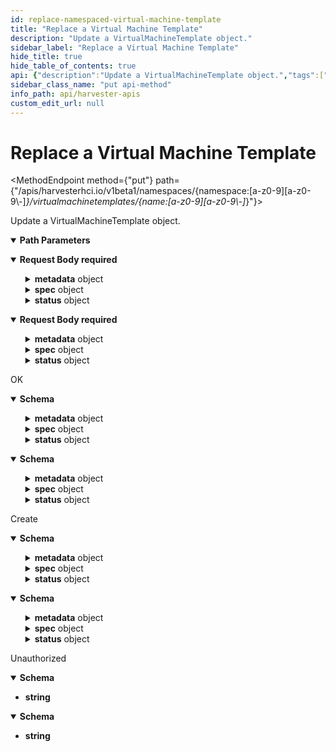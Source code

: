 ```yaml
---
id: replace-namespaced-virtual-machine-template
title: "Replace a Virtual Machine Template"
description: "Update a VirtualMachineTemplate object."
sidebar_label: "Replace a Virtual Machine Template"
hide_title: true
hide_table_of_contents: true
api: {"description":"Update a VirtualMachineTemplate object.","tags":["Virtual Machine Templates"],"operationId":"replaceNamespacedVirtualMachineTemplate","requestBody":{"content":{"application/json":{"schema":{"type":"object","required":["kind","apiVersion"],"properties":{"apiVersion":{"description":"APIVersion defines the versioned schema of this representation of an object. Servers should convert recognized schemas to the latest internal value, and may reject unrecognized values. More info: https://git.k8s.io/community/contributors/devel/sig-architecture/api-conventions.md#resources","type":"string"},"kind":{"description":"Kind is a string value representing the REST resource this object represents. Servers may infer this from the endpoint the client submits requests to. Cannot be updated. In CamelCase. More info: https://git.k8s.io/community/contributors/devel/sig-architecture/api-conventions.md#types-kinds","type":"string"},"metadata":{"default":{},"description":"ObjectMeta is metadata that all persisted resources must have, which includes all objects users must create.","type":"object","required":["name"],"properties":{"annotations":{"description":"Annotations is an unstructured key value map stored with a resource that may be set by external tools to store and retrieve arbitrary metadata. They are not queryable and should be preserved when modifying objects. More info: http://kubernetes.io/docs/user-guide/annotations","type":"object","additionalProperties":{"type":"string","default":""}},"clusterName":{"description":"Deprecated: ClusterName is a legacy field that was always cleared by the system and never used; it will be removed completely in 1.25.\n\nThe name in the go struct is changed to help clients detect accidental use.","type":"string"},"creationTimestamp":{"description":"CreationTimestamp is a timestamp representing the server time when this object was created. It is not guaranteed to be set in happens-before order across separate operations. Clients may not set this value. It is represented in RFC3339 form and is in UTC.\n\nPopulated by the system. Read-only. Null for lists. More info: https://git.k8s.io/community/contributors/devel/sig-architecture/api-conventions.md#metadata","default":{},"type":"string","format":"date-time"},"deletionGracePeriodSeconds":{"description":"Number of seconds allowed for this object to gracefully terminate before it will be removed from the system. Only set when deletionTimestamp is also set. May only be shortened. Read-only.","type":"integer","format":"int64"},"deletionTimestamp":{"description":"DeletionTimestamp is RFC 3339 date and time at which this resource will be deleted. This field is set by the server when a graceful deletion is requested by the user, and is not directly settable by a client. The resource is expected to be deleted (no longer visible from resource lists, and not reachable by name) after the time in this field, once the finalizers list is empty. As long as the finalizers list contains items, deletion is blocked. Once the deletionTimestamp is set, this value may not be unset or be set further into the future, although it may be shortened or the resource may be deleted prior to this time. For example, a user may request that a pod is deleted in 30 seconds. The Kubelet will react by sending a graceful termination signal to the containers in the pod. After that 30 seconds, the Kubelet will send a hard termination signal (SIGKILL) to the container and after cleanup, remove the pod from the API. In the presence of network partitions, this object may still exist after this timestamp, until an administrator or automated process can determine the resource is fully terminated. If not set, graceful deletion of the object has not been requested.\n\nPopulated by the system when a graceful deletion is requested. Read-only. More info: https://git.k8s.io/community/contributors/devel/sig-architecture/api-conventions.md#metadata","type":"string","format":"date-time"},"finalizers":{"description":"Must be empty before the object is deleted from the registry. Each entry is an identifier for the responsible component that will remove the entry from the list. If the deletionTimestamp of the object is non-nil, entries in this list can only be removed. Finalizers may be processed and removed in any order.  Order is NOT enforced because it introduces significant risk of stuck finalizers. finalizers is a shared field, any actor with permission can reorder it. If the finalizer list is processed in order, then this can lead to a situation in which the component responsible for the first finalizer in the list is waiting for a signal (field value, external system, or other) produced by a component responsible for a finalizer later in the list, resulting in a deadlock. Without enforced ordering finalizers are free to order amongst themselves and are not vulnerable to ordering changes in the list.","type":"array","items":{"type":"string","default":""},"x-kubernetes-patch-strategy":"merge"},"generateName":{"description":"GenerateName is an optional prefix, used by the server, to generate a unique name ONLY IF the Name field has not been provided. If this field is used, the name returned to the client will be different than the name passed. This value will also be combined with a unique suffix. The provided value has the same validation rules as the Name field, and may be truncated by the length of the suffix required to make the value unique on the server.\n\nIf this field is specified and the generated name exists, the server will return a 409.\n\nApplied only if Name is not specified. More info: https://git.k8s.io/community/contributors/devel/sig-architecture/api-conventions.md#idempotency","type":"string"},"generation":{"description":"A sequence number representing a specific generation of the desired state. Populated by the system. Read-only.","type":"integer","format":"int64"},"labels":{"description":"Map of string keys and values that can be used to organize and categorize (scope and select) objects. May match selectors of replication controllers and services. More info: http://kubernetes.io/docs/user-guide/labels","type":"object","additionalProperties":{"type":"string","default":""}},"managedFields":{"description":"ManagedFields maps workflow-id and version to the set of fields that are managed by that workflow. This is mostly for internal housekeeping, and users typically shouldn't need to set or understand this field. A workflow can be the user's name, a controller's name, or the name of a specific apply path like \"ci-cd\". The set of fields is always in the version that the workflow used when modifying the object.","type":"array","items":{"default":{},"description":"ManagedFieldsEntry is a workflow-id, a FieldSet and the group version of the resource that the fieldset applies to.","type":"object","properties":{"apiVersion":{"description":"APIVersion defines the version of this resource that this field set applies to. The format is \"group/version\" just like the top-level APIVersion field. It is necessary to track the version of a field set because it cannot be automatically converted.","type":"string"},"fieldsType":{"description":"FieldsType is the discriminator for the different fields format and version. There is currently only one possible value: \"FieldsV1\"","type":"string"},"fieldsV1":{"description":"FieldsV1 holds the first JSON version format as described in the \"FieldsV1\" type.","type":"object"},"manager":{"description":"Manager is an identifier of the workflow managing these fields.","type":"string"},"operation":{"description":"Operation is the type of operation which lead to this ManagedFieldsEntry being created. The only valid values for this field are 'Apply' and 'Update'.","type":"string"},"subresource":{"description":"Subresource is the name of the subresource used to update that object, or empty string if the object was updated through the main resource. The value of this field is used to distinguish between managers, even if they share the same name. For example, a status update will be distinct from a regular update using the same manager name. Note that the APIVersion field is not related to the Subresource field and it always corresponds to the version of the main resource.","type":"string"},"time":{"description":"Time is the timestamp of when the ManagedFields entry was added. The timestamp will also be updated if a field is added, the manager changes any of the owned fields value or removes a field. The timestamp does not update when a field is removed from the entry because another manager took it over.","type":"string","format":"date-time"}}}},"name":{"description":"Name must be unique within a namespace. Is required when creating resources, although some resources may allow a client to request the generation of an appropriate name automatically. Name is primarily intended for creation idempotence and configuration definition. Cannot be updated. More info: http://kubernetes.io/docs/user-guide/identifiers#names","type":"string"},"namespace":{"description":"Namespace defines the space within which each name must be unique. An empty namespace is equivalent to the \"default\" namespace, but \"default\" is the canonical representation. Not all objects are required to be scoped to a namespace - the value of this field for those objects will be empty.\n\nMust be a DNS_LABEL. Cannot be updated. More info: http://kubernetes.io/docs/user-guide/namespaces","type":"string"},"ownerReferences":{"description":"List of objects depended by this object. If ALL objects in the list have been deleted, this object will be garbage collected. If this object is managed by a controller, then an entry in this list will point to this controller, with the controller field set to true. There cannot be more than one managing controller.","type":"array","items":{"default":{},"description":"OwnerReference contains enough information to let you identify an owning object. An owning object must be in the same namespace as the dependent, or be cluster-scoped, so there is no namespace field.","type":"object","required":["apiVersion","kind","name","uid","kind","apiVersion"],"properties":{"apiVersion":{"description":"API version of the referent.","type":"string","default":""},"blockOwnerDeletion":{"description":"If true, AND if the owner has the \"foregroundDeletion\" finalizer, then the owner cannot be deleted from the key-value store until this reference is removed. See https://kubernetes.io/docs/concepts/architecture/garbage-collection/#foreground-deletion for how the garbage collector interacts with this field and enforces the foreground deletion. Defaults to false. To set this field, a user needs \"delete\" permission of the owner, otherwise 422 (Unprocessable Entity) will be returned.","type":"boolean"},"controller":{"description":"If true, this reference points to the managing controller.","type":"boolean"},"kind":{"description":"Kind of the referent. More info: https://git.k8s.io/community/contributors/devel/sig-architecture/api-conventions.md#types-kinds","type":"string","default":""},"name":{"description":"Name of the referent. More info: http://kubernetes.io/docs/user-guide/identifiers#names","type":"string","default":""},"uid":{"description":"UID of the referent. More info: http://kubernetes.io/docs/user-guide/identifiers#uids","type":"string","default":""}},"x-kubernetes-map-type":"atomic"},"x-kubernetes-patch-merge-key":"uid","x-kubernetes-patch-strategy":"merge"},"resourceVersion":{"description":"An opaque value that represents the internal version of this object that can be used by clients to determine when objects have changed. May be used for optimistic concurrency, change detection, and the watch operation on a resource or set of resources. Clients must treat these values as opaque and passed unmodified back to the server. They may only be valid for a particular resource or set of resources.\n\nPopulated by the system. Read-only. Value must be treated as opaque by clients and . More info: https://git.k8s.io/community/contributors/devel/sig-architecture/api-conventions.md#concurrency-control-and-consistency","type":"string"},"selfLink":{"description":"Deprecated: selfLink is a legacy read-only field that is no longer populated by the system.","type":"string"},"uid":{"description":"UID is the unique in time and space value for this object. It is typically generated by the server on successful creation of a resource and is not allowed to change on PUT operations.\n\nPopulated by the system. Read-only. More info: http://kubernetes.io/docs/user-guide/identifiers#uids","type":"string"}}},"spec":{"default":{},"type":"object","properties":{"defaultVersionId":{"type":"string","default":""},"description":{"type":"string"}}},"status":{"default":{},"type":"object","properties":{"defaultVersion":{"type":"integer","format":"int32"},"latestVersion":{"type":"integer","format":"int32"}}}}}},"application/yaml":{"schema":{"type":"object","required":["kind","apiVersion"],"properties":{"apiVersion":{"description":"APIVersion defines the versioned schema of this representation of an object. Servers should convert recognized schemas to the latest internal value, and may reject unrecognized values. More info: https://git.k8s.io/community/contributors/devel/sig-architecture/api-conventions.md#resources","type":"string"},"kind":{"description":"Kind is a string value representing the REST resource this object represents. Servers may infer this from the endpoint the client submits requests to. Cannot be updated. In CamelCase. More info: https://git.k8s.io/community/contributors/devel/sig-architecture/api-conventions.md#types-kinds","type":"string"},"metadata":{"default":{},"description":"ObjectMeta is metadata that all persisted resources must have, which includes all objects users must create.","type":"object","required":["name"],"properties":{"annotations":{"description":"Annotations is an unstructured key value map stored with a resource that may be set by external tools to store and retrieve arbitrary metadata. They are not queryable and should be preserved when modifying objects. More info: http://kubernetes.io/docs/user-guide/annotations","type":"object","additionalProperties":{"type":"string","default":""}},"clusterName":{"description":"Deprecated: ClusterName is a legacy field that was always cleared by the system and never used; it will be removed completely in 1.25.\n\nThe name in the go struct is changed to help clients detect accidental use.","type":"string"},"creationTimestamp":{"description":"CreationTimestamp is a timestamp representing the server time when this object was created. It is not guaranteed to be set in happens-before order across separate operations. Clients may not set this value. It is represented in RFC3339 form and is in UTC.\n\nPopulated by the system. Read-only. Null for lists. More info: https://git.k8s.io/community/contributors/devel/sig-architecture/api-conventions.md#metadata","default":{},"type":"string","format":"date-time"},"deletionGracePeriodSeconds":{"description":"Number of seconds allowed for this object to gracefully terminate before it will be removed from the system. Only set when deletionTimestamp is also set. May only be shortened. Read-only.","type":"integer","format":"int64"},"deletionTimestamp":{"description":"DeletionTimestamp is RFC 3339 date and time at which this resource will be deleted. This field is set by the server when a graceful deletion is requested by the user, and is not directly settable by a client. The resource is expected to be deleted (no longer visible from resource lists, and not reachable by name) after the time in this field, once the finalizers list is empty. As long as the finalizers list contains items, deletion is blocked. Once the deletionTimestamp is set, this value may not be unset or be set further into the future, although it may be shortened or the resource may be deleted prior to this time. For example, a user may request that a pod is deleted in 30 seconds. The Kubelet will react by sending a graceful termination signal to the containers in the pod. After that 30 seconds, the Kubelet will send a hard termination signal (SIGKILL) to the container and after cleanup, remove the pod from the API. In the presence of network partitions, this object may still exist after this timestamp, until an administrator or automated process can determine the resource is fully terminated. If not set, graceful deletion of the object has not been requested.\n\nPopulated by the system when a graceful deletion is requested. Read-only. More info: https://git.k8s.io/community/contributors/devel/sig-architecture/api-conventions.md#metadata","type":"string","format":"date-time"},"finalizers":{"description":"Must be empty before the object is deleted from the registry. Each entry is an identifier for the responsible component that will remove the entry from the list. If the deletionTimestamp of the object is non-nil, entries in this list can only be removed. Finalizers may be processed and removed in any order.  Order is NOT enforced because it introduces significant risk of stuck finalizers. finalizers is a shared field, any actor with permission can reorder it. If the finalizer list is processed in order, then this can lead to a situation in which the component responsible for the first finalizer in the list is waiting for a signal (field value, external system, or other) produced by a component responsible for a finalizer later in the list, resulting in a deadlock. Without enforced ordering finalizers are free to order amongst themselves and are not vulnerable to ordering changes in the list.","type":"array","items":{"type":"string","default":""},"x-kubernetes-patch-strategy":"merge"},"generateName":{"description":"GenerateName is an optional prefix, used by the server, to generate a unique name ONLY IF the Name field has not been provided. If this field is used, the name returned to the client will be different than the name passed. This value will also be combined with a unique suffix. The provided value has the same validation rules as the Name field, and may be truncated by the length of the suffix required to make the value unique on the server.\n\nIf this field is specified and the generated name exists, the server will return a 409.\n\nApplied only if Name is not specified. More info: https://git.k8s.io/community/contributors/devel/sig-architecture/api-conventions.md#idempotency","type":"string"},"generation":{"description":"A sequence number representing a specific generation of the desired state. Populated by the system. Read-only.","type":"integer","format":"int64"},"labels":{"description":"Map of string keys and values that can be used to organize and categorize (scope and select) objects. May match selectors of replication controllers and services. More info: http://kubernetes.io/docs/user-guide/labels","type":"object","additionalProperties":{"type":"string","default":""}},"managedFields":{"description":"ManagedFields maps workflow-id and version to the set of fields that are managed by that workflow. This is mostly for internal housekeeping, and users typically shouldn't need to set or understand this field. A workflow can be the user's name, a controller's name, or the name of a specific apply path like \"ci-cd\". The set of fields is always in the version that the workflow used when modifying the object.","type":"array","items":{"default":{},"description":"ManagedFieldsEntry is a workflow-id, a FieldSet and the group version of the resource that the fieldset applies to.","type":"object","properties":{"apiVersion":{"description":"APIVersion defines the version of this resource that this field set applies to. The format is \"group/version\" just like the top-level APIVersion field. It is necessary to track the version of a field set because it cannot be automatically converted.","type":"string"},"fieldsType":{"description":"FieldsType is the discriminator for the different fields format and version. There is currently only one possible value: \"FieldsV1\"","type":"string"},"fieldsV1":{"description":"FieldsV1 holds the first JSON version format as described in the \"FieldsV1\" type.","type":"object"},"manager":{"description":"Manager is an identifier of the workflow managing these fields.","type":"string"},"operation":{"description":"Operation is the type of operation which lead to this ManagedFieldsEntry being created. The only valid values for this field are 'Apply' and 'Update'.","type":"string"},"subresource":{"description":"Subresource is the name of the subresource used to update that object, or empty string if the object was updated through the main resource. The value of this field is used to distinguish between managers, even if they share the same name. For example, a status update will be distinct from a regular update using the same manager name. Note that the APIVersion field is not related to the Subresource field and it always corresponds to the version of the main resource.","type":"string"},"time":{"description":"Time is the timestamp of when the ManagedFields entry was added. The timestamp will also be updated if a field is added, the manager changes any of the owned fields value or removes a field. The timestamp does not update when a field is removed from the entry because another manager took it over.","type":"string","format":"date-time"}}}},"name":{"description":"Name must be unique within a namespace. Is required when creating resources, although some resources may allow a client to request the generation of an appropriate name automatically. Name is primarily intended for creation idempotence and configuration definition. Cannot be updated. More info: http://kubernetes.io/docs/user-guide/identifiers#names","type":"string"},"namespace":{"description":"Namespace defines the space within which each name must be unique. An empty namespace is equivalent to the \"default\" namespace, but \"default\" is the canonical representation. Not all objects are required to be scoped to a namespace - the value of this field for those objects will be empty.\n\nMust be a DNS_LABEL. Cannot be updated. More info: http://kubernetes.io/docs/user-guide/namespaces","type":"string"},"ownerReferences":{"description":"List of objects depended by this object. If ALL objects in the list have been deleted, this object will be garbage collected. If this object is managed by a controller, then an entry in this list will point to this controller, with the controller field set to true. There cannot be more than one managing controller.","type":"array","items":{"default":{},"description":"OwnerReference contains enough information to let you identify an owning object. An owning object must be in the same namespace as the dependent, or be cluster-scoped, so there is no namespace field.","type":"object","required":["apiVersion","kind","name","uid","kind","apiVersion"],"properties":{"apiVersion":{"description":"API version of the referent.","type":"string","default":""},"blockOwnerDeletion":{"description":"If true, AND if the owner has the \"foregroundDeletion\" finalizer, then the owner cannot be deleted from the key-value store until this reference is removed. See https://kubernetes.io/docs/concepts/architecture/garbage-collection/#foreground-deletion for how the garbage collector interacts with this field and enforces the foreground deletion. Defaults to false. To set this field, a user needs \"delete\" permission of the owner, otherwise 422 (Unprocessable Entity) will be returned.","type":"boolean"},"controller":{"description":"If true, this reference points to the managing controller.","type":"boolean"},"kind":{"description":"Kind of the referent. More info: https://git.k8s.io/community/contributors/devel/sig-architecture/api-conventions.md#types-kinds","type":"string","default":""},"name":{"description":"Name of the referent. More info: http://kubernetes.io/docs/user-guide/identifiers#names","type":"string","default":""},"uid":{"description":"UID of the referent. More info: http://kubernetes.io/docs/user-guide/identifiers#uids","type":"string","default":""}},"x-kubernetes-map-type":"atomic"},"x-kubernetes-patch-merge-key":"uid","x-kubernetes-patch-strategy":"merge"},"resourceVersion":{"description":"An opaque value that represents the internal version of this object that can be used by clients to determine when objects have changed. May be used for optimistic concurrency, change detection, and the watch operation on a resource or set of resources. Clients must treat these values as opaque and passed unmodified back to the server. They may only be valid for a particular resource or set of resources.\n\nPopulated by the system. Read-only. Value must be treated as opaque by clients and . More info: https://git.k8s.io/community/contributors/devel/sig-architecture/api-conventions.md#concurrency-control-and-consistency","type":"string"},"selfLink":{"description":"Deprecated: selfLink is a legacy read-only field that is no longer populated by the system.","type":"string"},"uid":{"description":"UID is the unique in time and space value for this object. It is typically generated by the server on successful creation of a resource and is not allowed to change on PUT operations.\n\nPopulated by the system. Read-only. More info: http://kubernetes.io/docs/user-guide/identifiers#uids","type":"string"}}},"spec":{"default":{},"type":"object","properties":{"defaultVersionId":{"type":"string","default":""},"description":{"type":"string"}}},"status":{"default":{},"type":"object","properties":{"defaultVersion":{"type":"integer","format":"int32"},"latestVersion":{"type":"integer","format":"int32"}}}}}}},"required":true},"responses":{"200":{"description":"OK","content":{"application/json":{"schema":{"type":"object","required":["kind","apiVersion"],"properties":{"apiVersion":{"description":"APIVersion defines the versioned schema of this representation of an object. Servers should convert recognized schemas to the latest internal value, and may reject unrecognized values. More info: https://git.k8s.io/community/contributors/devel/sig-architecture/api-conventions.md#resources","type":"string"},"kind":{"description":"Kind is a string value representing the REST resource this object represents. Servers may infer this from the endpoint the client submits requests to. Cannot be updated. In CamelCase. More info: https://git.k8s.io/community/contributors/devel/sig-architecture/api-conventions.md#types-kinds","type":"string"},"metadata":{"default":{},"description":"ObjectMeta is metadata that all persisted resources must have, which includes all objects users must create.","type":"object","required":["name"],"properties":{"annotations":{"description":"Annotations is an unstructured key value map stored with a resource that may be set by external tools to store and retrieve arbitrary metadata. They are not queryable and should be preserved when modifying objects. More info: http://kubernetes.io/docs/user-guide/annotations","type":"object","additionalProperties":{"type":"string","default":""}},"clusterName":{"description":"Deprecated: ClusterName is a legacy field that was always cleared by the system and never used; it will be removed completely in 1.25.\n\nThe name in the go struct is changed to help clients detect accidental use.","type":"string"},"creationTimestamp":{"description":"CreationTimestamp is a timestamp representing the server time when this object was created. It is not guaranteed to be set in happens-before order across separate operations. Clients may not set this value. It is represented in RFC3339 form and is in UTC.\n\nPopulated by the system. Read-only. Null for lists. More info: https://git.k8s.io/community/contributors/devel/sig-architecture/api-conventions.md#metadata","default":{},"type":"string","format":"date-time"},"deletionGracePeriodSeconds":{"description":"Number of seconds allowed for this object to gracefully terminate before it will be removed from the system. Only set when deletionTimestamp is also set. May only be shortened. Read-only.","type":"integer","format":"int64"},"deletionTimestamp":{"description":"DeletionTimestamp is RFC 3339 date and time at which this resource will be deleted. This field is set by the server when a graceful deletion is requested by the user, and is not directly settable by a client. The resource is expected to be deleted (no longer visible from resource lists, and not reachable by name) after the time in this field, once the finalizers list is empty. As long as the finalizers list contains items, deletion is blocked. Once the deletionTimestamp is set, this value may not be unset or be set further into the future, although it may be shortened or the resource may be deleted prior to this time. For example, a user may request that a pod is deleted in 30 seconds. The Kubelet will react by sending a graceful termination signal to the containers in the pod. After that 30 seconds, the Kubelet will send a hard termination signal (SIGKILL) to the container and after cleanup, remove the pod from the API. In the presence of network partitions, this object may still exist after this timestamp, until an administrator or automated process can determine the resource is fully terminated. If not set, graceful deletion of the object has not been requested.\n\nPopulated by the system when a graceful deletion is requested. Read-only. More info: https://git.k8s.io/community/contributors/devel/sig-architecture/api-conventions.md#metadata","type":"string","format":"date-time"},"finalizers":{"description":"Must be empty before the object is deleted from the registry. Each entry is an identifier for the responsible component that will remove the entry from the list. If the deletionTimestamp of the object is non-nil, entries in this list can only be removed. Finalizers may be processed and removed in any order.  Order is NOT enforced because it introduces significant risk of stuck finalizers. finalizers is a shared field, any actor with permission can reorder it. If the finalizer list is processed in order, then this can lead to a situation in which the component responsible for the first finalizer in the list is waiting for a signal (field value, external system, or other) produced by a component responsible for a finalizer later in the list, resulting in a deadlock. Without enforced ordering finalizers are free to order amongst themselves and are not vulnerable to ordering changes in the list.","type":"array","items":{"type":"string","default":""},"x-kubernetes-patch-strategy":"merge"},"generateName":{"description":"GenerateName is an optional prefix, used by the server, to generate a unique name ONLY IF the Name field has not been provided. If this field is used, the name returned to the client will be different than the name passed. This value will also be combined with a unique suffix. The provided value has the same validation rules as the Name field, and may be truncated by the length of the suffix required to make the value unique on the server.\n\nIf this field is specified and the generated name exists, the server will return a 409.\n\nApplied only if Name is not specified. More info: https://git.k8s.io/community/contributors/devel/sig-architecture/api-conventions.md#idempotency","type":"string"},"generation":{"description":"A sequence number representing a specific generation of the desired state. Populated by the system. Read-only.","type":"integer","format":"int64"},"labels":{"description":"Map of string keys and values that can be used to organize and categorize (scope and select) objects. May match selectors of replication controllers and services. More info: http://kubernetes.io/docs/user-guide/labels","type":"object","additionalProperties":{"type":"string","default":""}},"managedFields":{"description":"ManagedFields maps workflow-id and version to the set of fields that are managed by that workflow. This is mostly for internal housekeeping, and users typically shouldn't need to set or understand this field. A workflow can be the user's name, a controller's name, or the name of a specific apply path like \"ci-cd\". The set of fields is always in the version that the workflow used when modifying the object.","type":"array","items":{"default":{},"description":"ManagedFieldsEntry is a workflow-id, a FieldSet and the group version of the resource that the fieldset applies to.","type":"object","properties":{"apiVersion":{"description":"APIVersion defines the version of this resource that this field set applies to. The format is \"group/version\" just like the top-level APIVersion field. It is necessary to track the version of a field set because it cannot be automatically converted.","type":"string"},"fieldsType":{"description":"FieldsType is the discriminator for the different fields format and version. There is currently only one possible value: \"FieldsV1\"","type":"string"},"fieldsV1":{"description":"FieldsV1 holds the first JSON version format as described in the \"FieldsV1\" type.","type":"object"},"manager":{"description":"Manager is an identifier of the workflow managing these fields.","type":"string"},"operation":{"description":"Operation is the type of operation which lead to this ManagedFieldsEntry being created. The only valid values for this field are 'Apply' and 'Update'.","type":"string"},"subresource":{"description":"Subresource is the name of the subresource used to update that object, or empty string if the object was updated through the main resource. The value of this field is used to distinguish between managers, even if they share the same name. For example, a status update will be distinct from a regular update using the same manager name. Note that the APIVersion field is not related to the Subresource field and it always corresponds to the version of the main resource.","type":"string"},"time":{"description":"Time is the timestamp of when the ManagedFields entry was added. The timestamp will also be updated if a field is added, the manager changes any of the owned fields value or removes a field. The timestamp does not update when a field is removed from the entry because another manager took it over.","type":"string","format":"date-time"}}}},"name":{"description":"Name must be unique within a namespace. Is required when creating resources, although some resources may allow a client to request the generation of an appropriate name automatically. Name is primarily intended for creation idempotence and configuration definition. Cannot be updated. More info: http://kubernetes.io/docs/user-guide/identifiers#names","type":"string"},"namespace":{"description":"Namespace defines the space within which each name must be unique. An empty namespace is equivalent to the \"default\" namespace, but \"default\" is the canonical representation. Not all objects are required to be scoped to a namespace - the value of this field for those objects will be empty.\n\nMust be a DNS_LABEL. Cannot be updated. More info: http://kubernetes.io/docs/user-guide/namespaces","type":"string"},"ownerReferences":{"description":"List of objects depended by this object. If ALL objects in the list have been deleted, this object will be garbage collected. If this object is managed by a controller, then an entry in this list will point to this controller, with the controller field set to true. There cannot be more than one managing controller.","type":"array","items":{"default":{},"description":"OwnerReference contains enough information to let you identify an owning object. An owning object must be in the same namespace as the dependent, or be cluster-scoped, so there is no namespace field.","type":"object","required":["apiVersion","kind","name","uid","kind","apiVersion"],"properties":{"apiVersion":{"description":"API version of the referent.","type":"string","default":""},"blockOwnerDeletion":{"description":"If true, AND if the owner has the \"foregroundDeletion\" finalizer, then the owner cannot be deleted from the key-value store until this reference is removed. See https://kubernetes.io/docs/concepts/architecture/garbage-collection/#foreground-deletion for how the garbage collector interacts with this field and enforces the foreground deletion. Defaults to false. To set this field, a user needs \"delete\" permission of the owner, otherwise 422 (Unprocessable Entity) will be returned.","type":"boolean"},"controller":{"description":"If true, this reference points to the managing controller.","type":"boolean"},"kind":{"description":"Kind of the referent. More info: https://git.k8s.io/community/contributors/devel/sig-architecture/api-conventions.md#types-kinds","type":"string","default":""},"name":{"description":"Name of the referent. More info: http://kubernetes.io/docs/user-guide/identifiers#names","type":"string","default":""},"uid":{"description":"UID of the referent. More info: http://kubernetes.io/docs/user-guide/identifiers#uids","type":"string","default":""}},"x-kubernetes-map-type":"atomic"},"x-kubernetes-patch-merge-key":"uid","x-kubernetes-patch-strategy":"merge"},"resourceVersion":{"description":"An opaque value that represents the internal version of this object that can be used by clients to determine when objects have changed. May be used for optimistic concurrency, change detection, and the watch operation on a resource or set of resources. Clients must treat these values as opaque and passed unmodified back to the server. They may only be valid for a particular resource or set of resources.\n\nPopulated by the system. Read-only. Value must be treated as opaque by clients and . More info: https://git.k8s.io/community/contributors/devel/sig-architecture/api-conventions.md#concurrency-control-and-consistency","type":"string"},"selfLink":{"description":"Deprecated: selfLink is a legacy read-only field that is no longer populated by the system.","type":"string"},"uid":{"description":"UID is the unique in time and space value for this object. It is typically generated by the server on successful creation of a resource and is not allowed to change on PUT operations.\n\nPopulated by the system. Read-only. More info: http://kubernetes.io/docs/user-guide/identifiers#uids","type":"string"}}},"spec":{"default":{},"type":"object","properties":{"defaultVersionId":{"type":"string","default":""},"description":{"type":"string"}}},"status":{"default":{},"type":"object","properties":{"defaultVersion":{"type":"integer","format":"int32"},"latestVersion":{"type":"integer","format":"int32"}}}}}},"application/yaml":{"schema":{"type":"object","required":["kind","apiVersion"],"properties":{"apiVersion":{"description":"APIVersion defines the versioned schema of this representation of an object. Servers should convert recognized schemas to the latest internal value, and may reject unrecognized values. More info: https://git.k8s.io/community/contributors/devel/sig-architecture/api-conventions.md#resources","type":"string"},"kind":{"description":"Kind is a string value representing the REST resource this object represents. Servers may infer this from the endpoint the client submits requests to. Cannot be updated. In CamelCase. More info: https://git.k8s.io/community/contributors/devel/sig-architecture/api-conventions.md#types-kinds","type":"string"},"metadata":{"default":{},"description":"ObjectMeta is metadata that all persisted resources must have, which includes all objects users must create.","type":"object","required":["name"],"properties":{"annotations":{"description":"Annotations is an unstructured key value map stored with a resource that may be set by external tools to store and retrieve arbitrary metadata. They are not queryable and should be preserved when modifying objects. More info: http://kubernetes.io/docs/user-guide/annotations","type":"object","additionalProperties":{"type":"string","default":""}},"clusterName":{"description":"Deprecated: ClusterName is a legacy field that was always cleared by the system and never used; it will be removed completely in 1.25.\n\nThe name in the go struct is changed to help clients detect accidental use.","type":"string"},"creationTimestamp":{"description":"CreationTimestamp is a timestamp representing the server time when this object was created. It is not guaranteed to be set in happens-before order across separate operations. Clients may not set this value. It is represented in RFC3339 form and is in UTC.\n\nPopulated by the system. Read-only. Null for lists. More info: https://git.k8s.io/community/contributors/devel/sig-architecture/api-conventions.md#metadata","default":{},"type":"string","format":"date-time"},"deletionGracePeriodSeconds":{"description":"Number of seconds allowed for this object to gracefully terminate before it will be removed from the system. Only set when deletionTimestamp is also set. May only be shortened. Read-only.","type":"integer","format":"int64"},"deletionTimestamp":{"description":"DeletionTimestamp is RFC 3339 date and time at which this resource will be deleted. This field is set by the server when a graceful deletion is requested by the user, and is not directly settable by a client. The resource is expected to be deleted (no longer visible from resource lists, and not reachable by name) after the time in this field, once the finalizers list is empty. As long as the finalizers list contains items, deletion is blocked. Once the deletionTimestamp is set, this value may not be unset or be set further into the future, although it may be shortened or the resource may be deleted prior to this time. For example, a user may request that a pod is deleted in 30 seconds. The Kubelet will react by sending a graceful termination signal to the containers in the pod. After that 30 seconds, the Kubelet will send a hard termination signal (SIGKILL) to the container and after cleanup, remove the pod from the API. In the presence of network partitions, this object may still exist after this timestamp, until an administrator or automated process can determine the resource is fully terminated. If not set, graceful deletion of the object has not been requested.\n\nPopulated by the system when a graceful deletion is requested. Read-only. More info: https://git.k8s.io/community/contributors/devel/sig-architecture/api-conventions.md#metadata","type":"string","format":"date-time"},"finalizers":{"description":"Must be empty before the object is deleted from the registry. Each entry is an identifier for the responsible component that will remove the entry from the list. If the deletionTimestamp of the object is non-nil, entries in this list can only be removed. Finalizers may be processed and removed in any order.  Order is NOT enforced because it introduces significant risk of stuck finalizers. finalizers is a shared field, any actor with permission can reorder it. If the finalizer list is processed in order, then this can lead to a situation in which the component responsible for the first finalizer in the list is waiting for a signal (field value, external system, or other) produced by a component responsible for a finalizer later in the list, resulting in a deadlock. Without enforced ordering finalizers are free to order amongst themselves and are not vulnerable to ordering changes in the list.","type":"array","items":{"type":"string","default":""},"x-kubernetes-patch-strategy":"merge"},"generateName":{"description":"GenerateName is an optional prefix, used by the server, to generate a unique name ONLY IF the Name field has not been provided. If this field is used, the name returned to the client will be different than the name passed. This value will also be combined with a unique suffix. The provided value has the same validation rules as the Name field, and may be truncated by the length of the suffix required to make the value unique on the server.\n\nIf this field is specified and the generated name exists, the server will return a 409.\n\nApplied only if Name is not specified. More info: https://git.k8s.io/community/contributors/devel/sig-architecture/api-conventions.md#idempotency","type":"string"},"generation":{"description":"A sequence number representing a specific generation of the desired state. Populated by the system. Read-only.","type":"integer","format":"int64"},"labels":{"description":"Map of string keys and values that can be used to organize and categorize (scope and select) objects. May match selectors of replication controllers and services. More info: http://kubernetes.io/docs/user-guide/labels","type":"object","additionalProperties":{"type":"string","default":""}},"managedFields":{"description":"ManagedFields maps workflow-id and version to the set of fields that are managed by that workflow. This is mostly for internal housekeeping, and users typically shouldn't need to set or understand this field. A workflow can be the user's name, a controller's name, or the name of a specific apply path like \"ci-cd\". The set of fields is always in the version that the workflow used when modifying the object.","type":"array","items":{"default":{},"description":"ManagedFieldsEntry is a workflow-id, a FieldSet and the group version of the resource that the fieldset applies to.","type":"object","properties":{"apiVersion":{"description":"APIVersion defines the version of this resource that this field set applies to. The format is \"group/version\" just like the top-level APIVersion field. It is necessary to track the version of a field set because it cannot be automatically converted.","type":"string"},"fieldsType":{"description":"FieldsType is the discriminator for the different fields format and version. There is currently only one possible value: \"FieldsV1\"","type":"string"},"fieldsV1":{"description":"FieldsV1 holds the first JSON version format as described in the \"FieldsV1\" type.","type":"object"},"manager":{"description":"Manager is an identifier of the workflow managing these fields.","type":"string"},"operation":{"description":"Operation is the type of operation which lead to this ManagedFieldsEntry being created. The only valid values for this field are 'Apply' and 'Update'.","type":"string"},"subresource":{"description":"Subresource is the name of the subresource used to update that object, or empty string if the object was updated through the main resource. The value of this field is used to distinguish between managers, even if they share the same name. For example, a status update will be distinct from a regular update using the same manager name. Note that the APIVersion field is not related to the Subresource field and it always corresponds to the version of the main resource.","type":"string"},"time":{"description":"Time is the timestamp of when the ManagedFields entry was added. The timestamp will also be updated if a field is added, the manager changes any of the owned fields value or removes a field. The timestamp does not update when a field is removed from the entry because another manager took it over.","type":"string","format":"date-time"}}}},"name":{"description":"Name must be unique within a namespace. Is required when creating resources, although some resources may allow a client to request the generation of an appropriate name automatically. Name is primarily intended for creation idempotence and configuration definition. Cannot be updated. More info: http://kubernetes.io/docs/user-guide/identifiers#names","type":"string"},"namespace":{"description":"Namespace defines the space within which each name must be unique. An empty namespace is equivalent to the \"default\" namespace, but \"default\" is the canonical representation. Not all objects are required to be scoped to a namespace - the value of this field for those objects will be empty.\n\nMust be a DNS_LABEL. Cannot be updated. More info: http://kubernetes.io/docs/user-guide/namespaces","type":"string"},"ownerReferences":{"description":"List of objects depended by this object. If ALL objects in the list have been deleted, this object will be garbage collected. If this object is managed by a controller, then an entry in this list will point to this controller, with the controller field set to true. There cannot be more than one managing controller.","type":"array","items":{"default":{},"description":"OwnerReference contains enough information to let you identify an owning object. An owning object must be in the same namespace as the dependent, or be cluster-scoped, so there is no namespace field.","type":"object","required":["apiVersion","kind","name","uid","kind","apiVersion"],"properties":{"apiVersion":{"description":"API version of the referent.","type":"string","default":""},"blockOwnerDeletion":{"description":"If true, AND if the owner has the \"foregroundDeletion\" finalizer, then the owner cannot be deleted from the key-value store until this reference is removed. See https://kubernetes.io/docs/concepts/architecture/garbage-collection/#foreground-deletion for how the garbage collector interacts with this field and enforces the foreground deletion. Defaults to false. To set this field, a user needs \"delete\" permission of the owner, otherwise 422 (Unprocessable Entity) will be returned.","type":"boolean"},"controller":{"description":"If true, this reference points to the managing controller.","type":"boolean"},"kind":{"description":"Kind of the referent. More info: https://git.k8s.io/community/contributors/devel/sig-architecture/api-conventions.md#types-kinds","type":"string","default":""},"name":{"description":"Name of the referent. More info: http://kubernetes.io/docs/user-guide/identifiers#names","type":"string","default":""},"uid":{"description":"UID of the referent. More info: http://kubernetes.io/docs/user-guide/identifiers#uids","type":"string","default":""}},"x-kubernetes-map-type":"atomic"},"x-kubernetes-patch-merge-key":"uid","x-kubernetes-patch-strategy":"merge"},"resourceVersion":{"description":"An opaque value that represents the internal version of this object that can be used by clients to determine when objects have changed. May be used for optimistic concurrency, change detection, and the watch operation on a resource or set of resources. Clients must treat these values as opaque and passed unmodified back to the server. They may only be valid for a particular resource or set of resources.\n\nPopulated by the system. Read-only. Value must be treated as opaque by clients and . More info: https://git.k8s.io/community/contributors/devel/sig-architecture/api-conventions.md#concurrency-control-and-consistency","type":"string"},"selfLink":{"description":"Deprecated: selfLink is a legacy read-only field that is no longer populated by the system.","type":"string"},"uid":{"description":"UID is the unique in time and space value for this object. It is typically generated by the server on successful creation of a resource and is not allowed to change on PUT operations.\n\nPopulated by the system. Read-only. More info: http://kubernetes.io/docs/user-guide/identifiers#uids","type":"string"}}},"spec":{"default":{},"type":"object","properties":{"defaultVersionId":{"type":"string","default":""},"description":{"type":"string"}}},"status":{"default":{},"type":"object","properties":{"defaultVersion":{"type":"integer","format":"int32"},"latestVersion":{"type":"integer","format":"int32"}}}}}}}},"201":{"description":"Create","content":{"application/json":{"schema":{"type":"object","required":["kind","apiVersion"],"properties":{"apiVersion":{"description":"APIVersion defines the versioned schema of this representation of an object. Servers should convert recognized schemas to the latest internal value, and may reject unrecognized values. More info: https://git.k8s.io/community/contributors/devel/sig-architecture/api-conventions.md#resources","type":"string"},"kind":{"description":"Kind is a string value representing the REST resource this object represents. Servers may infer this from the endpoint the client submits requests to. Cannot be updated. In CamelCase. More info: https://git.k8s.io/community/contributors/devel/sig-architecture/api-conventions.md#types-kinds","type":"string"},"metadata":{"default":{},"description":"ObjectMeta is metadata that all persisted resources must have, which includes all objects users must create.","type":"object","required":["name"],"properties":{"annotations":{"description":"Annotations is an unstructured key value map stored with a resource that may be set by external tools to store and retrieve arbitrary metadata. They are not queryable and should be preserved when modifying objects. More info: http://kubernetes.io/docs/user-guide/annotations","type":"object","additionalProperties":{"type":"string","default":""}},"clusterName":{"description":"Deprecated: ClusterName is a legacy field that was always cleared by the system and never used; it will be removed completely in 1.25.\n\nThe name in the go struct is changed to help clients detect accidental use.","type":"string"},"creationTimestamp":{"description":"CreationTimestamp is a timestamp representing the server time when this object was created. It is not guaranteed to be set in happens-before order across separate operations. Clients may not set this value. It is represented in RFC3339 form and is in UTC.\n\nPopulated by the system. Read-only. Null for lists. More info: https://git.k8s.io/community/contributors/devel/sig-architecture/api-conventions.md#metadata","default":{},"type":"string","format":"date-time"},"deletionGracePeriodSeconds":{"description":"Number of seconds allowed for this object to gracefully terminate before it will be removed from the system. Only set when deletionTimestamp is also set. May only be shortened. Read-only.","type":"integer","format":"int64"},"deletionTimestamp":{"description":"DeletionTimestamp is RFC 3339 date and time at which this resource will be deleted. This field is set by the server when a graceful deletion is requested by the user, and is not directly settable by a client. The resource is expected to be deleted (no longer visible from resource lists, and not reachable by name) after the time in this field, once the finalizers list is empty. As long as the finalizers list contains items, deletion is blocked. Once the deletionTimestamp is set, this value may not be unset or be set further into the future, although it may be shortened or the resource may be deleted prior to this time. For example, a user may request that a pod is deleted in 30 seconds. The Kubelet will react by sending a graceful termination signal to the containers in the pod. After that 30 seconds, the Kubelet will send a hard termination signal (SIGKILL) to the container and after cleanup, remove the pod from the API. In the presence of network partitions, this object may still exist after this timestamp, until an administrator or automated process can determine the resource is fully terminated. If not set, graceful deletion of the object has not been requested.\n\nPopulated by the system when a graceful deletion is requested. Read-only. More info: https://git.k8s.io/community/contributors/devel/sig-architecture/api-conventions.md#metadata","type":"string","format":"date-time"},"finalizers":{"description":"Must be empty before the object is deleted from the registry. Each entry is an identifier for the responsible component that will remove the entry from the list. If the deletionTimestamp of the object is non-nil, entries in this list can only be removed. Finalizers may be processed and removed in any order.  Order is NOT enforced because it introduces significant risk of stuck finalizers. finalizers is a shared field, any actor with permission can reorder it. If the finalizer list is processed in order, then this can lead to a situation in which the component responsible for the first finalizer in the list is waiting for a signal (field value, external system, or other) produced by a component responsible for a finalizer later in the list, resulting in a deadlock. Without enforced ordering finalizers are free to order amongst themselves and are not vulnerable to ordering changes in the list.","type":"array","items":{"type":"string","default":""},"x-kubernetes-patch-strategy":"merge"},"generateName":{"description":"GenerateName is an optional prefix, used by the server, to generate a unique name ONLY IF the Name field has not been provided. If this field is used, the name returned to the client will be different than the name passed. This value will also be combined with a unique suffix. The provided value has the same validation rules as the Name field, and may be truncated by the length of the suffix required to make the value unique on the server.\n\nIf this field is specified and the generated name exists, the server will return a 409.\n\nApplied only if Name is not specified. More info: https://git.k8s.io/community/contributors/devel/sig-architecture/api-conventions.md#idempotency","type":"string"},"generation":{"description":"A sequence number representing a specific generation of the desired state. Populated by the system. Read-only.","type":"integer","format":"int64"},"labels":{"description":"Map of string keys and values that can be used to organize and categorize (scope and select) objects. May match selectors of replication controllers and services. More info: http://kubernetes.io/docs/user-guide/labels","type":"object","additionalProperties":{"type":"string","default":""}},"managedFields":{"description":"ManagedFields maps workflow-id and version to the set of fields that are managed by that workflow. This is mostly for internal housekeeping, and users typically shouldn't need to set or understand this field. A workflow can be the user's name, a controller's name, or the name of a specific apply path like \"ci-cd\". The set of fields is always in the version that the workflow used when modifying the object.","type":"array","items":{"default":{},"description":"ManagedFieldsEntry is a workflow-id, a FieldSet and the group version of the resource that the fieldset applies to.","type":"object","properties":{"apiVersion":{"description":"APIVersion defines the version of this resource that this field set applies to. The format is \"group/version\" just like the top-level APIVersion field. It is necessary to track the version of a field set because it cannot be automatically converted.","type":"string"},"fieldsType":{"description":"FieldsType is the discriminator for the different fields format and version. There is currently only one possible value: \"FieldsV1\"","type":"string"},"fieldsV1":{"description":"FieldsV1 holds the first JSON version format as described in the \"FieldsV1\" type.","type":"object"},"manager":{"description":"Manager is an identifier of the workflow managing these fields.","type":"string"},"operation":{"description":"Operation is the type of operation which lead to this ManagedFieldsEntry being created. The only valid values for this field are 'Apply' and 'Update'.","type":"string"},"subresource":{"description":"Subresource is the name of the subresource used to update that object, or empty string if the object was updated through the main resource. The value of this field is used to distinguish between managers, even if they share the same name. For example, a status update will be distinct from a regular update using the same manager name. Note that the APIVersion field is not related to the Subresource field and it always corresponds to the version of the main resource.","type":"string"},"time":{"description":"Time is the timestamp of when the ManagedFields entry was added. The timestamp will also be updated if a field is added, the manager changes any of the owned fields value or removes a field. The timestamp does not update when a field is removed from the entry because another manager took it over.","type":"string","format":"date-time"}}}},"name":{"description":"Name must be unique within a namespace. Is required when creating resources, although some resources may allow a client to request the generation of an appropriate name automatically. Name is primarily intended for creation idempotence and configuration definition. Cannot be updated. More info: http://kubernetes.io/docs/user-guide/identifiers#names","type":"string"},"namespace":{"description":"Namespace defines the space within which each name must be unique. An empty namespace is equivalent to the \"default\" namespace, but \"default\" is the canonical representation. Not all objects are required to be scoped to a namespace - the value of this field for those objects will be empty.\n\nMust be a DNS_LABEL. Cannot be updated. More info: http://kubernetes.io/docs/user-guide/namespaces","type":"string"},"ownerReferences":{"description":"List of objects depended by this object. If ALL objects in the list have been deleted, this object will be garbage collected. If this object is managed by a controller, then an entry in this list will point to this controller, with the controller field set to true. There cannot be more than one managing controller.","type":"array","items":{"default":{},"description":"OwnerReference contains enough information to let you identify an owning object. An owning object must be in the same namespace as the dependent, or be cluster-scoped, so there is no namespace field.","type":"object","required":["apiVersion","kind","name","uid","kind","apiVersion"],"properties":{"apiVersion":{"description":"API version of the referent.","type":"string","default":""},"blockOwnerDeletion":{"description":"If true, AND if the owner has the \"foregroundDeletion\" finalizer, then the owner cannot be deleted from the key-value store until this reference is removed. See https://kubernetes.io/docs/concepts/architecture/garbage-collection/#foreground-deletion for how the garbage collector interacts with this field and enforces the foreground deletion. Defaults to false. To set this field, a user needs \"delete\" permission of the owner, otherwise 422 (Unprocessable Entity) will be returned.","type":"boolean"},"controller":{"description":"If true, this reference points to the managing controller.","type":"boolean"},"kind":{"description":"Kind of the referent. More info: https://git.k8s.io/community/contributors/devel/sig-architecture/api-conventions.md#types-kinds","type":"string","default":""},"name":{"description":"Name of the referent. More info: http://kubernetes.io/docs/user-guide/identifiers#names","type":"string","default":""},"uid":{"description":"UID of the referent. More info: http://kubernetes.io/docs/user-guide/identifiers#uids","type":"string","default":""}},"x-kubernetes-map-type":"atomic"},"x-kubernetes-patch-merge-key":"uid","x-kubernetes-patch-strategy":"merge"},"resourceVersion":{"description":"An opaque value that represents the internal version of this object that can be used by clients to determine when objects have changed. May be used for optimistic concurrency, change detection, and the watch operation on a resource or set of resources. Clients must treat these values as opaque and passed unmodified back to the server. They may only be valid for a particular resource or set of resources.\n\nPopulated by the system. Read-only. Value must be treated as opaque by clients and . More info: https://git.k8s.io/community/contributors/devel/sig-architecture/api-conventions.md#concurrency-control-and-consistency","type":"string"},"selfLink":{"description":"Deprecated: selfLink is a legacy read-only field that is no longer populated by the system.","type":"string"},"uid":{"description":"UID is the unique in time and space value for this object. It is typically generated by the server on successful creation of a resource and is not allowed to change on PUT operations.\n\nPopulated by the system. Read-only. More info: http://kubernetes.io/docs/user-guide/identifiers#uids","type":"string"}}},"spec":{"default":{},"type":"object","properties":{"defaultVersionId":{"type":"string","default":""},"description":{"type":"string"}}},"status":{"default":{},"type":"object","properties":{"defaultVersion":{"type":"integer","format":"int32"},"latestVersion":{"type":"integer","format":"int32"}}}}}},"application/yaml":{"schema":{"type":"object","required":["kind","apiVersion"],"properties":{"apiVersion":{"description":"APIVersion defines the versioned schema of this representation of an object. Servers should convert recognized schemas to the latest internal value, and may reject unrecognized values. More info: https://git.k8s.io/community/contributors/devel/sig-architecture/api-conventions.md#resources","type":"string"},"kind":{"description":"Kind is a string value representing the REST resource this object represents. Servers may infer this from the endpoint the client submits requests to. Cannot be updated. In CamelCase. More info: https://git.k8s.io/community/contributors/devel/sig-architecture/api-conventions.md#types-kinds","type":"string"},"metadata":{"default":{},"description":"ObjectMeta is metadata that all persisted resources must have, which includes all objects users must create.","type":"object","required":["name"],"properties":{"annotations":{"description":"Annotations is an unstructured key value map stored with a resource that may be set by external tools to store and retrieve arbitrary metadata. They are not queryable and should be preserved when modifying objects. More info: http://kubernetes.io/docs/user-guide/annotations","type":"object","additionalProperties":{"type":"string","default":""}},"clusterName":{"description":"Deprecated: ClusterName is a legacy field that was always cleared by the system and never used; it will be removed completely in 1.25.\n\nThe name in the go struct is changed to help clients detect accidental use.","type":"string"},"creationTimestamp":{"description":"CreationTimestamp is a timestamp representing the server time when this object was created. It is not guaranteed to be set in happens-before order across separate operations. Clients may not set this value. It is represented in RFC3339 form and is in UTC.\n\nPopulated by the system. Read-only. Null for lists. More info: https://git.k8s.io/community/contributors/devel/sig-architecture/api-conventions.md#metadata","default":{},"type":"string","format":"date-time"},"deletionGracePeriodSeconds":{"description":"Number of seconds allowed for this object to gracefully terminate before it will be removed from the system. Only set when deletionTimestamp is also set. May only be shortened. Read-only.","type":"integer","format":"int64"},"deletionTimestamp":{"description":"DeletionTimestamp is RFC 3339 date and time at which this resource will be deleted. This field is set by the server when a graceful deletion is requested by the user, and is not directly settable by a client. The resource is expected to be deleted (no longer visible from resource lists, and not reachable by name) after the time in this field, once the finalizers list is empty. As long as the finalizers list contains items, deletion is blocked. Once the deletionTimestamp is set, this value may not be unset or be set further into the future, although it may be shortened or the resource may be deleted prior to this time. For example, a user may request that a pod is deleted in 30 seconds. The Kubelet will react by sending a graceful termination signal to the containers in the pod. After that 30 seconds, the Kubelet will send a hard termination signal (SIGKILL) to the container and after cleanup, remove the pod from the API. In the presence of network partitions, this object may still exist after this timestamp, until an administrator or automated process can determine the resource is fully terminated. If not set, graceful deletion of the object has not been requested.\n\nPopulated by the system when a graceful deletion is requested. Read-only. More info: https://git.k8s.io/community/contributors/devel/sig-architecture/api-conventions.md#metadata","type":"string","format":"date-time"},"finalizers":{"description":"Must be empty before the object is deleted from the registry. Each entry is an identifier for the responsible component that will remove the entry from the list. If the deletionTimestamp of the object is non-nil, entries in this list can only be removed. Finalizers may be processed and removed in any order.  Order is NOT enforced because it introduces significant risk of stuck finalizers. finalizers is a shared field, any actor with permission can reorder it. If the finalizer list is processed in order, then this can lead to a situation in which the component responsible for the first finalizer in the list is waiting for a signal (field value, external system, or other) produced by a component responsible for a finalizer later in the list, resulting in a deadlock. Without enforced ordering finalizers are free to order amongst themselves and are not vulnerable to ordering changes in the list.","type":"array","items":{"type":"string","default":""},"x-kubernetes-patch-strategy":"merge"},"generateName":{"description":"GenerateName is an optional prefix, used by the server, to generate a unique name ONLY IF the Name field has not been provided. If this field is used, the name returned to the client will be different than the name passed. This value will also be combined with a unique suffix. The provided value has the same validation rules as the Name field, and may be truncated by the length of the suffix required to make the value unique on the server.\n\nIf this field is specified and the generated name exists, the server will return a 409.\n\nApplied only if Name is not specified. More info: https://git.k8s.io/community/contributors/devel/sig-architecture/api-conventions.md#idempotency","type":"string"},"generation":{"description":"A sequence number representing a specific generation of the desired state. Populated by the system. Read-only.","type":"integer","format":"int64"},"labels":{"description":"Map of string keys and values that can be used to organize and categorize (scope and select) objects. May match selectors of replication controllers and services. More info: http://kubernetes.io/docs/user-guide/labels","type":"object","additionalProperties":{"type":"string","default":""}},"managedFields":{"description":"ManagedFields maps workflow-id and version to the set of fields that are managed by that workflow. This is mostly for internal housekeeping, and users typically shouldn't need to set or understand this field. A workflow can be the user's name, a controller's name, or the name of a specific apply path like \"ci-cd\". The set of fields is always in the version that the workflow used when modifying the object.","type":"array","items":{"default":{},"description":"ManagedFieldsEntry is a workflow-id, a FieldSet and the group version of the resource that the fieldset applies to.","type":"object","properties":{"apiVersion":{"description":"APIVersion defines the version of this resource that this field set applies to. The format is \"group/version\" just like the top-level APIVersion field. It is necessary to track the version of a field set because it cannot be automatically converted.","type":"string"},"fieldsType":{"description":"FieldsType is the discriminator for the different fields format and version. There is currently only one possible value: \"FieldsV1\"","type":"string"},"fieldsV1":{"description":"FieldsV1 holds the first JSON version format as described in the \"FieldsV1\" type.","type":"object"},"manager":{"description":"Manager is an identifier of the workflow managing these fields.","type":"string"},"operation":{"description":"Operation is the type of operation which lead to this ManagedFieldsEntry being created. The only valid values for this field are 'Apply' and 'Update'.","type":"string"},"subresource":{"description":"Subresource is the name of the subresource used to update that object, or empty string if the object was updated through the main resource. The value of this field is used to distinguish between managers, even if they share the same name. For example, a status update will be distinct from a regular update using the same manager name. Note that the APIVersion field is not related to the Subresource field and it always corresponds to the version of the main resource.","type":"string"},"time":{"description":"Time is the timestamp of when the ManagedFields entry was added. The timestamp will also be updated if a field is added, the manager changes any of the owned fields value or removes a field. The timestamp does not update when a field is removed from the entry because another manager took it over.","type":"string","format":"date-time"}}}},"name":{"description":"Name must be unique within a namespace. Is required when creating resources, although some resources may allow a client to request the generation of an appropriate name automatically. Name is primarily intended for creation idempotence and configuration definition. Cannot be updated. More info: http://kubernetes.io/docs/user-guide/identifiers#names","type":"string"},"namespace":{"description":"Namespace defines the space within which each name must be unique. An empty namespace is equivalent to the \"default\" namespace, but \"default\" is the canonical representation. Not all objects are required to be scoped to a namespace - the value of this field for those objects will be empty.\n\nMust be a DNS_LABEL. Cannot be updated. More info: http://kubernetes.io/docs/user-guide/namespaces","type":"string"},"ownerReferences":{"description":"List of objects depended by this object. If ALL objects in the list have been deleted, this object will be garbage collected. If this object is managed by a controller, then an entry in this list will point to this controller, with the controller field set to true. There cannot be more than one managing controller.","type":"array","items":{"default":{},"description":"OwnerReference contains enough information to let you identify an owning object. An owning object must be in the same namespace as the dependent, or be cluster-scoped, so there is no namespace field.","type":"object","required":["apiVersion","kind","name","uid","kind","apiVersion"],"properties":{"apiVersion":{"description":"API version of the referent.","type":"string","default":""},"blockOwnerDeletion":{"description":"If true, AND if the owner has the \"foregroundDeletion\" finalizer, then the owner cannot be deleted from the key-value store until this reference is removed. See https://kubernetes.io/docs/concepts/architecture/garbage-collection/#foreground-deletion for how the garbage collector interacts with this field and enforces the foreground deletion. Defaults to false. To set this field, a user needs \"delete\" permission of the owner, otherwise 422 (Unprocessable Entity) will be returned.","type":"boolean"},"controller":{"description":"If true, this reference points to the managing controller.","type":"boolean"},"kind":{"description":"Kind of the referent. More info: https://git.k8s.io/community/contributors/devel/sig-architecture/api-conventions.md#types-kinds","type":"string","default":""},"name":{"description":"Name of the referent. More info: http://kubernetes.io/docs/user-guide/identifiers#names","type":"string","default":""},"uid":{"description":"UID of the referent. More info: http://kubernetes.io/docs/user-guide/identifiers#uids","type":"string","default":""}},"x-kubernetes-map-type":"atomic"},"x-kubernetes-patch-merge-key":"uid","x-kubernetes-patch-strategy":"merge"},"resourceVersion":{"description":"An opaque value that represents the internal version of this object that can be used by clients to determine when objects have changed. May be used for optimistic concurrency, change detection, and the watch operation on a resource or set of resources. Clients must treat these values as opaque and passed unmodified back to the server. They may only be valid for a particular resource or set of resources.\n\nPopulated by the system. Read-only. Value must be treated as opaque by clients and . More info: https://git.k8s.io/community/contributors/devel/sig-architecture/api-conventions.md#concurrency-control-and-consistency","type":"string"},"selfLink":{"description":"Deprecated: selfLink is a legacy read-only field that is no longer populated by the system.","type":"string"},"uid":{"description":"UID is the unique in time and space value for this object. It is typically generated by the server on successful creation of a resource and is not allowed to change on PUT operations.\n\nPopulated by the system. Read-only. More info: http://kubernetes.io/docs/user-guide/identifiers#uids","type":"string"}}},"spec":{"default":{},"type":"object","properties":{"defaultVersionId":{"type":"string","default":""},"description":{"type":"string"}}},"status":{"default":{},"type":"object","properties":{"defaultVersion":{"type":"integer","format":"int32"},"latestVersion":{"type":"integer","format":"int32"}}}}}}}},"401":{"description":"Unauthorized","content":{"application/json":{"schema":{"type":"string"}},"application/yaml":{"schema":{"type":"string"}}}}},"parameters":[{"description":"Name of the resource","name":"name","in":"path","required":true,"schema":{"type":"string","uniqueItems":true}},{"description":"Object name and auth scope, such as for teams and projects","name":"namespace","in":"path","required":true,"schema":{"type":"string","uniqueItems":true}}],"method":"put","path":"/apis/harvesterhci.io/v1beta1/namespaces/{namespace:[a-z0-9][a-z0-9\\-]*}/virtualmachinetemplates/{name:[a-z0-9][a-z0-9\\-]*}","jsonRequestBodyExample":{"apiVersion":"string","kind":"string","metadata":{"annotations":{},"clusterName":"string","creationTimestamp":"2023-04-26T08:35:46.549Z","deletionGracePeriodSeconds":0,"deletionTimestamp":"2023-04-26T08:35:46.549Z","finalizers":["string"],"generateName":"string","generation":0,"labels":{},"managedFields":[{"apiVersion":"string","fieldsType":"string","fieldsV1":{},"manager":"string","operation":"string","subresource":"string","time":"2023-04-26T08:35:46.549Z"}],"name":"string","namespace":"string","ownerReferences":[{"apiVersion":"string","blockOwnerDeletion":true,"controller":true,"kind":"string","name":"string","uid":"string"}],"resourceVersion":"string","selfLink":"string","uid":"string"},"spec":{"defaultVersionId":"string","description":"string"},"status":{"defaultVersion":0,"latestVersion":0}},"info":{"title":"Harvester APIs","version":"v1beta1"}}
sidebar_class_name: "put api-method"
info_path: api/harvester-apis
custom_edit_url: null
---
```



<h1 className={"openapi__heading"}>Replace a Virtual Machine Template</h1>

<MethodEndpoint method={"put"} path={"/apis/harvesterhci.io/v1beta1/namespaces/{namespace:[a-z0-9][a-z0-9\\-]*}/virtualmachinetemplates/{name:[a-z0-9][a-z0-9\\-]*}"}></MethodEndpoint>



Update a VirtualMachineTemplate object.

<details style={{"marginBottom":"1rem"}} className={"openapi-markdown__details"} data-collapsed={false} open={true}><summary style={{}}><strong>Path Parameters</strong></summary><div><ul><ParamsItem className={"paramsItem"} param={{"description":"Name of the resource","name":"name","in":"path","required":true,"schema":{"type":"string","uniqueItems":true}}}></ParamsItem><ParamsItem className={"paramsItem"} param={{"description":"Object name and auth scope, such as for teams and projects","name":"namespace","in":"path","required":true,"schema":{"type":"string","uniqueItems":true}}}></ParamsItem></ul></div></details><MimeTabs className={"openapi-tabs__mime"} schemaType={"request"}><TabItem label={"application/json"} value={"application/json"}><details style={{}} className={"openapi-markdown__details"} data-collapsed={false} open={true}><summary style={{"textAlign":"left"}}><strong>Request Body</strong><strong style={{"fontSize":"var(--ifm-code-font-size)","color":"var(--openapi-required)"}}> required</strong></summary><div style={{"textAlign":"left","marginLeft":"1rem"}}></div><ul style={{"marginLeft":"1rem"}}><SchemaItem collapsible={false} name={"apiVersion"} required={true} schemaName={"string"} qualifierMessage={undefined} schema={{"description":"APIVersion defines the versioned schema of this representation of an object. Servers should convert recognized schemas to the latest internal value, and may reject unrecognized values. More info: https://git.k8s.io/community/contributors/devel/sig-architecture/api-conventions.md#resources","type":"string"}}></SchemaItem><SchemaItem collapsible={false} name={"kind"} required={true} schemaName={"string"} qualifierMessage={undefined} schema={{"description":"Kind is a string value representing the REST resource this object represents. Servers may infer this from the endpoint the client submits requests to. Cannot be updated. In CamelCase. More info: https://git.k8s.io/community/contributors/devel/sig-architecture/api-conventions.md#types-kinds","type":"string"}}></SchemaItem><SchemaItem collapsible={true} className={"schemaItem"}><details style={{}} className={"openapi-markdown__details"}><summary style={{}}><strong>metadata</strong><span style={{"opacity":"0.6"}}> object</span></summary><div style={{"marginLeft":"1rem"}}><div style={{"marginTop":".5rem","marginBottom":".5rem"}}>

ObjectMeta is metadata that all persisted resources must have, which includes all objects users must create.

</div><SchemaItem collapsible={true} className={"schemaItem"}><details style={{}} className={"openapi-markdown__details"}><summary style={{}}><strong>annotations</strong><span style={{"opacity":"0.6"}}> object</span></summary><div style={{"marginLeft":"1rem"}}><div style={{"marginTop":".5rem","marginBottom":".5rem"}}>

Annotations is an unstructured key value map stored with a resource that may be set by external tools to store and retrieve arbitrary metadata. They are not queryable and should be preserved when modifying objects. More info: http://kubernetes.io/docs/user-guide/annotations

</div><li><div><code>property name*</code><span style={{"opacity":"0.6"}}> string</span></div></li></div></details></SchemaItem><SchemaItem collapsible={false} name={"clusterName"} required={false} schemaName={"string"} qualifierMessage={undefined} schema={{"description":"Deprecated: ClusterName is a legacy field that was always cleared by the system and never used; it will be removed completely in 1.25.\n\nThe name in the go struct is changed to help clients detect accidental use.","type":"string"}}></SchemaItem><SchemaItem collapsible={false} name={"creationTimestamp"} required={false} schemaName={"date-time"} qualifierMessage={undefined} schema={{"description":"CreationTimestamp is a timestamp representing the server time when this object was created. It is not guaranteed to be set in happens-before order across separate operations. Clients may not set this value. It is represented in RFC3339 form and is in UTC.\n\nPopulated by the system. Read-only. Null for lists. More info: https://git.k8s.io/community/contributors/devel/sig-architecture/api-conventions.md#metadata","default":{},"type":"string","format":"date-time"}}></SchemaItem><SchemaItem collapsible={false} name={"deletionGracePeriodSeconds"} required={false} schemaName={"int64"} qualifierMessage={undefined} schema={{"description":"Number of seconds allowed for this object to gracefully terminate before it will be removed from the system. Only set when deletionTimestamp is also set. May only be shortened. Read-only.","type":"integer","format":"int64"}}></SchemaItem><SchemaItem collapsible={false} name={"deletionTimestamp"} required={false} schemaName={"date-time"} qualifierMessage={undefined} schema={{"description":"DeletionTimestamp is RFC 3339 date and time at which this resource will be deleted. This field is set by the server when a graceful deletion is requested by the user, and is not directly settable by a client. The resource is expected to be deleted (no longer visible from resource lists, and not reachable by name) after the time in this field, once the finalizers list is empty. As long as the finalizers list contains items, deletion is blocked. Once the deletionTimestamp is set, this value may not be unset or be set further into the future, although it may be shortened or the resource may be deleted prior to this time. For example, a user may request that a pod is deleted in 30 seconds. The Kubelet will react by sending a graceful termination signal to the containers in the pod. After that 30 seconds, the Kubelet will send a hard termination signal (SIGKILL) to the container and after cleanup, remove the pod from the API. In the presence of network partitions, this object may still exist after this timestamp, until an administrator or automated process can determine the resource is fully terminated. If not set, graceful deletion of the object has not been requested.\n\nPopulated by the system when a graceful deletion is requested. Read-only. More info: https://git.k8s.io/community/contributors/devel/sig-architecture/api-conventions.md#metadata","type":"string","format":"date-time"}}></SchemaItem><SchemaItem collapsible={false} name={"finalizers"} required={false} schemaName={"string[]"} qualifierMessage={undefined} schema={{"description":"Must be empty before the object is deleted from the registry. Each entry is an identifier for the responsible component that will remove the entry from the list. If the deletionTimestamp of the object is non-nil, entries in this list can only be removed. Finalizers may be processed and removed in any order.  Order is NOT enforced because it introduces significant risk of stuck finalizers. finalizers is a shared field, any actor with permission can reorder it. If the finalizer list is processed in order, then this can lead to a situation in which the component responsible for the first finalizer in the list is waiting for a signal (field value, external system, or other) produced by a component responsible for a finalizer later in the list, resulting in a deadlock. Without enforced ordering finalizers are free to order amongst themselves and are not vulnerable to ordering changes in the list.","type":"array","items":{"type":"string","default":""},"x-kubernetes-patch-strategy":"merge"}}></SchemaItem><SchemaItem collapsible={false} name={"generateName"} required={false} schemaName={"string"} qualifierMessage={undefined} schema={{"description":"GenerateName is an optional prefix, used by the server, to generate a unique name ONLY IF the Name field has not been provided. If this field is used, the name returned to the client will be different than the name passed. This value will also be combined with a unique suffix. The provided value has the same validation rules as the Name field, and may be truncated by the length of the suffix required to make the value unique on the server.\n\nIf this field is specified and the generated name exists, the server will return a 409.\n\nApplied only if Name is not specified. More info: https://git.k8s.io/community/contributors/devel/sig-architecture/api-conventions.md#idempotency","type":"string"}}></SchemaItem><SchemaItem collapsible={false} name={"generation"} required={false} schemaName={"int64"} qualifierMessage={undefined} schema={{"description":"A sequence number representing a specific generation of the desired state. Populated by the system. Read-only.","type":"integer","format":"int64"}}></SchemaItem><SchemaItem collapsible={true} className={"schemaItem"}><details style={{}} className={"openapi-markdown__details"}><summary style={{}}><strong>labels</strong><span style={{"opacity":"0.6"}}> object</span></summary><div style={{"marginLeft":"1rem"}}><div style={{"marginTop":".5rem","marginBottom":".5rem"}}>

Map of string keys and values that can be used to organize and categorize (scope and select) objects. May match selectors of replication controllers and services. More info: http://kubernetes.io/docs/user-guide/labels

</div><li><div><code>property name*</code><span style={{"opacity":"0.6"}}> string</span></div></li></div></details></SchemaItem><SchemaItem collapsible={true} className={"schemaItem"}><details style={{}} className={"openapi-markdown__details"}><summary style={{}}><strong>managedFields</strong><span style={{"opacity":"0.6"}}> object[]</span></summary><div style={{"marginLeft":"1rem"}}><div style={{"marginTop":".5rem","marginBottom":".5rem"}}>

ManagedFields maps workflow-id and version to the set of fields that are managed by that workflow. This is mostly for internal housekeeping, and users typically shouldn't need to set or understand this field. A workflow can be the user's name, a controller's name, or the name of a specific apply path like "ci-cd". The set of fields is always in the version that the workflow used when modifying the object.

</div><li><div style={{"fontSize":"var(--ifm-code-font-size)","opacity":"0.6","marginLeft":"-.5rem","paddingBottom":".5rem"}}>Array [</div></li><SchemaItem collapsible={false} name={"apiVersion"} required={false} schemaName={"string"} qualifierMessage={undefined} schema={{"description":"APIVersion defines the version of this resource that this field set applies to. The format is \"group/version\" just like the top-level APIVersion field. It is necessary to track the version of a field set because it cannot be automatically converted.","type":"string"}}></SchemaItem><SchemaItem collapsible={false} name={"fieldsType"} required={false} schemaName={"string"} qualifierMessage={undefined} schema={{"description":"FieldsType is the discriminator for the different fields format and version. There is currently only one possible value: \"FieldsV1\"","type":"string"}}></SchemaItem><SchemaItem collapsible={false} name={"fieldsV1"} required={false} schemaName={"object"} qualifierMessage={undefined} schema={{"description":"FieldsV1 holds the first JSON version format as described in the \"FieldsV1\" type.","type":"object"}}></SchemaItem><SchemaItem collapsible={false} name={"manager"} required={false} schemaName={"string"} qualifierMessage={undefined} schema={{"description":"Manager is an identifier of the workflow managing these fields.","type":"string"}}></SchemaItem><SchemaItem collapsible={false} name={"operation"} required={false} schemaName={"string"} qualifierMessage={undefined} schema={{"description":"Operation is the type of operation which lead to this ManagedFieldsEntry being created. The only valid values for this field are 'Apply' and 'Update'.","type":"string"}}></SchemaItem><SchemaItem collapsible={false} name={"subresource"} required={false} schemaName={"string"} qualifierMessage={undefined} schema={{"description":"Subresource is the name of the subresource used to update that object, or empty string if the object was updated through the main resource. The value of this field is used to distinguish between managers, even if they share the same name. For example, a status update will be distinct from a regular update using the same manager name. Note that the APIVersion field is not related to the Subresource field and it always corresponds to the version of the main resource.","type":"string"}}></SchemaItem><SchemaItem collapsible={false} name={"time"} required={false} schemaName={"date-time"} qualifierMessage={undefined} schema={{"description":"Time is the timestamp of when the ManagedFields entry was added. The timestamp will also be updated if a field is added, the manager changes any of the owned fields value or removes a field. The timestamp does not update when a field is removed from the entry because another manager took it over.","type":"string","format":"date-time"}}></SchemaItem><li><div style={{"fontSize":"var(--ifm-code-font-size)","opacity":"0.6","marginLeft":"-.5rem"}}>]</div></li></div></details></SchemaItem><SchemaItem collapsible={false} name={"name"} required={true} schemaName={"string"} qualifierMessage={undefined} schema={{"description":"Name must be unique within a namespace. Is required when creating resources, although some resources may allow a client to request the generation of an appropriate name automatically. Name is primarily intended for creation idempotence and configuration definition. Cannot be updated. More info: http://kubernetes.io/docs/user-guide/identifiers#names","type":"string"}}></SchemaItem><SchemaItem collapsible={false} name={"namespace"} required={false} schemaName={"string"} qualifierMessage={undefined} schema={{"description":"Namespace defines the space within which each name must be unique. An empty namespace is equivalent to the \"default\" namespace, but \"default\" is the canonical representation. Not all objects are required to be scoped to a namespace - the value of this field for those objects will be empty.\n\nMust be a DNS_LABEL. Cannot be updated. More info: http://kubernetes.io/docs/user-guide/namespaces","type":"string"}}></SchemaItem><SchemaItem collapsible={true} className={"schemaItem"}><details style={{}} className={"openapi-markdown__details"}><summary style={{}}><strong>ownerReferences</strong><span style={{"opacity":"0.6"}}> object[]</span></summary><div style={{"marginLeft":"1rem"}}><div style={{"marginTop":".5rem","marginBottom":".5rem"}}>

List of objects depended by this object. If ALL objects in the list have been deleted, this object will be garbage collected. If this object is managed by a controller, then an entry in this list will point to this controller, with the controller field set to true. There cannot be more than one managing controller.

</div><li><div style={{"fontSize":"var(--ifm-code-font-size)","opacity":"0.6","marginLeft":"-.5rem","paddingBottom":".5rem"}}>Array [</div></li><SchemaItem collapsible={false} name={"apiVersion"} required={true} schemaName={"string"} qualifierMessage={undefined} schema={{"description":"API version of the referent.","type":"string","default":""}}></SchemaItem><SchemaItem collapsible={false} name={"blockOwnerDeletion"} required={false} schemaName={"boolean"} qualifierMessage={undefined} schema={{"description":"If true, AND if the owner has the \"foregroundDeletion\" finalizer, then the owner cannot be deleted from the key-value store until this reference is removed. See https://kubernetes.io/docs/concepts/architecture/garbage-collection/#foreground-deletion for how the garbage collector interacts with this field and enforces the foreground deletion. Defaults to false. To set this field, a user needs \"delete\" permission of the owner, otherwise 422 (Unprocessable Entity) will be returned.","type":"boolean"}}></SchemaItem><SchemaItem collapsible={false} name={"controller"} required={false} schemaName={"boolean"} qualifierMessage={undefined} schema={{"description":"If true, this reference points to the managing controller.","type":"boolean"}}></SchemaItem><SchemaItem collapsible={false} name={"kind"} required={true} schemaName={"string"} qualifierMessage={undefined} schema={{"description":"Kind of the referent. More info: https://git.k8s.io/community/contributors/devel/sig-architecture/api-conventions.md#types-kinds","type":"string","default":""}}></SchemaItem><SchemaItem collapsible={false} name={"name"} required={true} schemaName={"string"} qualifierMessage={undefined} schema={{"description":"Name of the referent. More info: http://kubernetes.io/docs/user-guide/identifiers#names","type":"string","default":""}}></SchemaItem><SchemaItem collapsible={false} name={"uid"} required={true} schemaName={"string"} qualifierMessage={undefined} schema={{"description":"UID of the referent. More info: http://kubernetes.io/docs/user-guide/identifiers#uids","type":"string","default":""}}></SchemaItem><li><div style={{"fontSize":"var(--ifm-code-font-size)","opacity":"0.6","marginLeft":"-.5rem"}}>]</div></li></div></details></SchemaItem><SchemaItem collapsible={false} name={"resourceVersion"} required={false} schemaName={"string"} qualifierMessage={undefined} schema={{"description":"An opaque value that represents the internal version of this object that can be used by clients to determine when objects have changed. May be used for optimistic concurrency, change detection, and the watch operation on a resource or set of resources. Clients must treat these values as opaque and passed unmodified back to the server. They may only be valid for a particular resource or set of resources.\n\nPopulated by the system. Read-only. Value must be treated as opaque by clients and . More info: https://git.k8s.io/community/contributors/devel/sig-architecture/api-conventions.md#concurrency-control-and-consistency","type":"string"}}></SchemaItem><SchemaItem collapsible={false} name={"selfLink"} required={false} schemaName={"string"} qualifierMessage={undefined} schema={{"description":"Deprecated: selfLink is a legacy read-only field that is no longer populated by the system.","type":"string"}}></SchemaItem><SchemaItem collapsible={false} name={"uid"} required={false} schemaName={"string"} qualifierMessage={undefined} schema={{"description":"UID is the unique in time and space value for this object. It is typically generated by the server on successful creation of a resource and is not allowed to change on PUT operations.\n\nPopulated by the system. Read-only. More info: http://kubernetes.io/docs/user-guide/identifiers#uids","type":"string"}}></SchemaItem></div></details></SchemaItem><SchemaItem collapsible={true} className={"schemaItem"}><details style={{}} className={"openapi-markdown__details"}><summary style={{}}><strong>spec</strong><span style={{"opacity":"0.6"}}> object</span></summary><div style={{"marginLeft":"1rem"}}><SchemaItem collapsible={false} name={"defaultVersionId"} required={false} schemaName={"string"} qualifierMessage={undefined} schema={{"type":"string","default":""}}></SchemaItem><SchemaItem collapsible={false} name={"description"} required={false} schemaName={"string"} qualifierMessage={undefined} schema={{"type":"string"}}></SchemaItem></div></details></SchemaItem><SchemaItem collapsible={true} className={"schemaItem"}><details style={{}} className={"openapi-markdown__details"}><summary style={{}}><strong>status</strong><span style={{"opacity":"0.6"}}> object</span></summary><div style={{"marginLeft":"1rem"}}><SchemaItem collapsible={false} name={"defaultVersion"} required={false} schemaName={"int32"} qualifierMessage={undefined} schema={{"type":"integer","format":"int32"}}></SchemaItem><SchemaItem collapsible={false} name={"latestVersion"} required={false} schemaName={"int32"} qualifierMessage={undefined} schema={{"type":"integer","format":"int32"}}></SchemaItem></div></details></SchemaItem></ul></details></TabItem><TabItem label={"application/yaml"} value={"application/yaml"}><details style={{}} className={"openapi-markdown__details"} data-collapsed={false} open={true}><summary style={{"textAlign":"left"}}><strong>Request Body</strong><strong style={{"fontSize":"var(--ifm-code-font-size)","color":"var(--openapi-required)"}}> required</strong></summary><div style={{"textAlign":"left","marginLeft":"1rem"}}></div><ul style={{"marginLeft":"1rem"}}><SchemaItem collapsible={false} name={"apiVersion"} required={true} schemaName={"string"} qualifierMessage={undefined} schema={{"description":"APIVersion defines the versioned schema of this representation of an object. Servers should convert recognized schemas to the latest internal value, and may reject unrecognized values. More info: https://git.k8s.io/community/contributors/devel/sig-architecture/api-conventions.md#resources","type":"string"}}></SchemaItem><SchemaItem collapsible={false} name={"kind"} required={true} schemaName={"string"} qualifierMessage={undefined} schema={{"description":"Kind is a string value representing the REST resource this object represents. Servers may infer this from the endpoint the client submits requests to. Cannot be updated. In CamelCase. More info: https://git.k8s.io/community/contributors/devel/sig-architecture/api-conventions.md#types-kinds","type":"string"}}></SchemaItem><SchemaItem collapsible={true} className={"schemaItem"}><details style={{}} className={"openapi-markdown__details"}><summary style={{}}><strong>metadata</strong><span style={{"opacity":"0.6"}}> object</span></summary><div style={{"marginLeft":"1rem"}}><div style={{"marginTop":".5rem","marginBottom":".5rem"}}>

ObjectMeta is metadata that all persisted resources must have, which includes all objects users must create.

</div><SchemaItem collapsible={true} className={"schemaItem"}><details style={{}} className={"openapi-markdown__details"}><summary style={{}}><strong>annotations</strong><span style={{"opacity":"0.6"}}> object</span></summary><div style={{"marginLeft":"1rem"}}><div style={{"marginTop":".5rem","marginBottom":".5rem"}}>

Annotations is an unstructured key value map stored with a resource that may be set by external tools to store and retrieve arbitrary metadata. They are not queryable and should be preserved when modifying objects. More info: http://kubernetes.io/docs/user-guide/annotations

</div><li><div><code>property name*</code><span style={{"opacity":"0.6"}}> string</span></div></li></div></details></SchemaItem><SchemaItem collapsible={false} name={"clusterName"} required={false} schemaName={"string"} qualifierMessage={undefined} schema={{"description":"Deprecated: ClusterName is a legacy field that was always cleared by the system and never used; it will be removed completely in 1.25.\n\nThe name in the go struct is changed to help clients detect accidental use.","type":"string"}}></SchemaItem><SchemaItem collapsible={false} name={"creationTimestamp"} required={false} schemaName={"date-time"} qualifierMessage={undefined} schema={{"description":"CreationTimestamp is a timestamp representing the server time when this object was created. It is not guaranteed to be set in happens-before order across separate operations. Clients may not set this value. It is represented in RFC3339 form and is in UTC.\n\nPopulated by the system. Read-only. Null for lists. More info: https://git.k8s.io/community/contributors/devel/sig-architecture/api-conventions.md#metadata","default":{},"type":"string","format":"date-time"}}></SchemaItem><SchemaItem collapsible={false} name={"deletionGracePeriodSeconds"} required={false} schemaName={"int64"} qualifierMessage={undefined} schema={{"description":"Number of seconds allowed for this object to gracefully terminate before it will be removed from the system. Only set when deletionTimestamp is also set. May only be shortened. Read-only.","type":"integer","format":"int64"}}></SchemaItem><SchemaItem collapsible={false} name={"deletionTimestamp"} required={false} schemaName={"date-time"} qualifierMessage={undefined} schema={{"description":"DeletionTimestamp is RFC 3339 date and time at which this resource will be deleted. This field is set by the server when a graceful deletion is requested by the user, and is not directly settable by a client. The resource is expected to be deleted (no longer visible from resource lists, and not reachable by name) after the time in this field, once the finalizers list is empty. As long as the finalizers list contains items, deletion is blocked. Once the deletionTimestamp is set, this value may not be unset or be set further into the future, although it may be shortened or the resource may be deleted prior to this time. For example, a user may request that a pod is deleted in 30 seconds. The Kubelet will react by sending a graceful termination signal to the containers in the pod. After that 30 seconds, the Kubelet will send a hard termination signal (SIGKILL) to the container and after cleanup, remove the pod from the API. In the presence of network partitions, this object may still exist after this timestamp, until an administrator or automated process can determine the resource is fully terminated. If not set, graceful deletion of the object has not been requested.\n\nPopulated by the system when a graceful deletion is requested. Read-only. More info: https://git.k8s.io/community/contributors/devel/sig-architecture/api-conventions.md#metadata","type":"string","format":"date-time"}}></SchemaItem><SchemaItem collapsible={false} name={"finalizers"} required={false} schemaName={"string[]"} qualifierMessage={undefined} schema={{"description":"Must be empty before the object is deleted from the registry. Each entry is an identifier for the responsible component that will remove the entry from the list. If the deletionTimestamp of the object is non-nil, entries in this list can only be removed. Finalizers may be processed and removed in any order.  Order is NOT enforced because it introduces significant risk of stuck finalizers. finalizers is a shared field, any actor with permission can reorder it. If the finalizer list is processed in order, then this can lead to a situation in which the component responsible for the first finalizer in the list is waiting for a signal (field value, external system, or other) produced by a component responsible for a finalizer later in the list, resulting in a deadlock. Without enforced ordering finalizers are free to order amongst themselves and are not vulnerable to ordering changes in the list.","type":"array","items":{"type":"string","default":""},"x-kubernetes-patch-strategy":"merge"}}></SchemaItem><SchemaItem collapsible={false} name={"generateName"} required={false} schemaName={"string"} qualifierMessage={undefined} schema={{"description":"GenerateName is an optional prefix, used by the server, to generate a unique name ONLY IF the Name field has not been provided. If this field is used, the name returned to the client will be different than the name passed. This value will also be combined with a unique suffix. The provided value has the same validation rules as the Name field, and may be truncated by the length of the suffix required to make the value unique on the server.\n\nIf this field is specified and the generated name exists, the server will return a 409.\n\nApplied only if Name is not specified. More info: https://git.k8s.io/community/contributors/devel/sig-architecture/api-conventions.md#idempotency","type":"string"}}></SchemaItem><SchemaItem collapsible={false} name={"generation"} required={false} schemaName={"int64"} qualifierMessage={undefined} schema={{"description":"A sequence number representing a specific generation of the desired state. Populated by the system. Read-only.","type":"integer","format":"int64"}}></SchemaItem><SchemaItem collapsible={true} className={"schemaItem"}><details style={{}} className={"openapi-markdown__details"}><summary style={{}}><strong>labels</strong><span style={{"opacity":"0.6"}}> object</span></summary><div style={{"marginLeft":"1rem"}}><div style={{"marginTop":".5rem","marginBottom":".5rem"}}>

Map of string keys and values that can be used to organize and categorize (scope and select) objects. May match selectors of replication controllers and services. More info: http://kubernetes.io/docs/user-guide/labels

</div><li><div><code>property name*</code><span style={{"opacity":"0.6"}}> string</span></div></li></div></details></SchemaItem><SchemaItem collapsible={true} className={"schemaItem"}><details style={{}} className={"openapi-markdown__details"}><summary style={{}}><strong>managedFields</strong><span style={{"opacity":"0.6"}}> object[]</span></summary><div style={{"marginLeft":"1rem"}}><div style={{"marginTop":".5rem","marginBottom":".5rem"}}>

ManagedFields maps workflow-id and version to the set of fields that are managed by that workflow. This is mostly for internal housekeeping, and users typically shouldn't need to set or understand this field. A workflow can be the user's name, a controller's name, or the name of a specific apply path like "ci-cd". The set of fields is always in the version that the workflow used when modifying the object.

</div><li><div style={{"fontSize":"var(--ifm-code-font-size)","opacity":"0.6","marginLeft":"-.5rem","paddingBottom":".5rem"}}>Array [</div></li><SchemaItem collapsible={false} name={"apiVersion"} required={false} schemaName={"string"} qualifierMessage={undefined} schema={{"description":"APIVersion defines the version of this resource that this field set applies to. The format is \"group/version\" just like the top-level APIVersion field. It is necessary to track the version of a field set because it cannot be automatically converted.","type":"string"}}></SchemaItem><SchemaItem collapsible={false} name={"fieldsType"} required={false} schemaName={"string"} qualifierMessage={undefined} schema={{"description":"FieldsType is the discriminator for the different fields format and version. There is currently only one possible value: \"FieldsV1\"","type":"string"}}></SchemaItem><SchemaItem collapsible={false} name={"fieldsV1"} required={false} schemaName={"object"} qualifierMessage={undefined} schema={{"description":"FieldsV1 holds the first JSON version format as described in the \"FieldsV1\" type.","type":"object"}}></SchemaItem><SchemaItem collapsible={false} name={"manager"} required={false} schemaName={"string"} qualifierMessage={undefined} schema={{"description":"Manager is an identifier of the workflow managing these fields.","type":"string"}}></SchemaItem><SchemaItem collapsible={false} name={"operation"} required={false} schemaName={"string"} qualifierMessage={undefined} schema={{"description":"Operation is the type of operation which lead to this ManagedFieldsEntry being created. The only valid values for this field are 'Apply' and 'Update'.","type":"string"}}></SchemaItem><SchemaItem collapsible={false} name={"subresource"} required={false} schemaName={"string"} qualifierMessage={undefined} schema={{"description":"Subresource is the name of the subresource used to update that object, or empty string if the object was updated through the main resource. The value of this field is used to distinguish between managers, even if they share the same name. For example, a status update will be distinct from a regular update using the same manager name. Note that the APIVersion field is not related to the Subresource field and it always corresponds to the version of the main resource.","type":"string"}}></SchemaItem><SchemaItem collapsible={false} name={"time"} required={false} schemaName={"date-time"} qualifierMessage={undefined} schema={{"description":"Time is the timestamp of when the ManagedFields entry was added. The timestamp will also be updated if a field is added, the manager changes any of the owned fields value or removes a field. The timestamp does not update when a field is removed from the entry because another manager took it over.","type":"string","format":"date-time"}}></SchemaItem><li><div style={{"fontSize":"var(--ifm-code-font-size)","opacity":"0.6","marginLeft":"-.5rem"}}>]</div></li></div></details></SchemaItem><SchemaItem collapsible={false} name={"name"} required={true} schemaName={"string"} qualifierMessage={undefined} schema={{"description":"Name must be unique within a namespace. Is required when creating resources, although some resources may allow a client to request the generation of an appropriate name automatically. Name is primarily intended for creation idempotence and configuration definition. Cannot be updated. More info: http://kubernetes.io/docs/user-guide/identifiers#names","type":"string"}}></SchemaItem><SchemaItem collapsible={false} name={"namespace"} required={false} schemaName={"string"} qualifierMessage={undefined} schema={{"description":"Namespace defines the space within which each name must be unique. An empty namespace is equivalent to the \"default\" namespace, but \"default\" is the canonical representation. Not all objects are required to be scoped to a namespace - the value of this field for those objects will be empty.\n\nMust be a DNS_LABEL. Cannot be updated. More info: http://kubernetes.io/docs/user-guide/namespaces","type":"string"}}></SchemaItem><SchemaItem collapsible={true} className={"schemaItem"}><details style={{}} className={"openapi-markdown__details"}><summary style={{}}><strong>ownerReferences</strong><span style={{"opacity":"0.6"}}> object[]</span></summary><div style={{"marginLeft":"1rem"}}><div style={{"marginTop":".5rem","marginBottom":".5rem"}}>

List of objects depended by this object. If ALL objects in the list have been deleted, this object will be garbage collected. If this object is managed by a controller, then an entry in this list will point to this controller, with the controller field set to true. There cannot be more than one managing controller.

</div><li><div style={{"fontSize":"var(--ifm-code-font-size)","opacity":"0.6","marginLeft":"-.5rem","paddingBottom":".5rem"}}>Array [</div></li><SchemaItem collapsible={false} name={"apiVersion"} required={true} schemaName={"string"} qualifierMessage={undefined} schema={{"description":"API version of the referent.","type":"string","default":""}}></SchemaItem><SchemaItem collapsible={false} name={"blockOwnerDeletion"} required={false} schemaName={"boolean"} qualifierMessage={undefined} schema={{"description":"If true, AND if the owner has the \"foregroundDeletion\" finalizer, then the owner cannot be deleted from the key-value store until this reference is removed. See https://kubernetes.io/docs/concepts/architecture/garbage-collection/#foreground-deletion for how the garbage collector interacts with this field and enforces the foreground deletion. Defaults to false. To set this field, a user needs \"delete\" permission of the owner, otherwise 422 (Unprocessable Entity) will be returned.","type":"boolean"}}></SchemaItem><SchemaItem collapsible={false} name={"controller"} required={false} schemaName={"boolean"} qualifierMessage={undefined} schema={{"description":"If true, this reference points to the managing controller.","type":"boolean"}}></SchemaItem><SchemaItem collapsible={false} name={"kind"} required={true} schemaName={"string"} qualifierMessage={undefined} schema={{"description":"Kind of the referent. More info: https://git.k8s.io/community/contributors/devel/sig-architecture/api-conventions.md#types-kinds","type":"string","default":""}}></SchemaItem><SchemaItem collapsible={false} name={"name"} required={true} schemaName={"string"} qualifierMessage={undefined} schema={{"description":"Name of the referent. More info: http://kubernetes.io/docs/user-guide/identifiers#names","type":"string","default":""}}></SchemaItem><SchemaItem collapsible={false} name={"uid"} required={true} schemaName={"string"} qualifierMessage={undefined} schema={{"description":"UID of the referent. More info: http://kubernetes.io/docs/user-guide/identifiers#uids","type":"string","default":""}}></SchemaItem><li><div style={{"fontSize":"var(--ifm-code-font-size)","opacity":"0.6","marginLeft":"-.5rem"}}>]</div></li></div></details></SchemaItem><SchemaItem collapsible={false} name={"resourceVersion"} required={false} schemaName={"string"} qualifierMessage={undefined} schema={{"description":"An opaque value that represents the internal version of this object that can be used by clients to determine when objects have changed. May be used for optimistic concurrency, change detection, and the watch operation on a resource or set of resources. Clients must treat these values as opaque and passed unmodified back to the server. They may only be valid for a particular resource or set of resources.\n\nPopulated by the system. Read-only. Value must be treated as opaque by clients and . More info: https://git.k8s.io/community/contributors/devel/sig-architecture/api-conventions.md#concurrency-control-and-consistency","type":"string"}}></SchemaItem><SchemaItem collapsible={false} name={"selfLink"} required={false} schemaName={"string"} qualifierMessage={undefined} schema={{"description":"Deprecated: selfLink is a legacy read-only field that is no longer populated by the system.","type":"string"}}></SchemaItem><SchemaItem collapsible={false} name={"uid"} required={false} schemaName={"string"} qualifierMessage={undefined} schema={{"description":"UID is the unique in time and space value for this object. It is typically generated by the server on successful creation of a resource and is not allowed to change on PUT operations.\n\nPopulated by the system. Read-only. More info: http://kubernetes.io/docs/user-guide/identifiers#uids","type":"string"}}></SchemaItem></div></details></SchemaItem><SchemaItem collapsible={true} className={"schemaItem"}><details style={{}} className={"openapi-markdown__details"}><summary style={{}}><strong>spec</strong><span style={{"opacity":"0.6"}}> object</span></summary><div style={{"marginLeft":"1rem"}}><SchemaItem collapsible={false} name={"defaultVersionId"} required={false} schemaName={"string"} qualifierMessage={undefined} schema={{"type":"string","default":""}}></SchemaItem><SchemaItem collapsible={false} name={"description"} required={false} schemaName={"string"} qualifierMessage={undefined} schema={{"type":"string"}}></SchemaItem></div></details></SchemaItem><SchemaItem collapsible={true} className={"schemaItem"}><details style={{}} className={"openapi-markdown__details"}><summary style={{}}><strong>status</strong><span style={{"opacity":"0.6"}}> object</span></summary><div style={{"marginLeft":"1rem"}}><SchemaItem collapsible={false} name={"defaultVersion"} required={false} schemaName={"int32"} qualifierMessage={undefined} schema={{"type":"integer","format":"int32"}}></SchemaItem><SchemaItem collapsible={false} name={"latestVersion"} required={false} schemaName={"int32"} qualifierMessage={undefined} schema={{"type":"integer","format":"int32"}}></SchemaItem></div></details></SchemaItem></ul></details></TabItem></MimeTabs><div><div><ApiTabs><TabItem label={"200"} value={"200"}><div>

OK

</div><div><MimeTabs className={"openapi-tabs__mime"} schemaType={"response"}><TabItem label={"application/json"} value={"application/json"}><SchemaTabs className={"openapi-tabs__schema"}><TabItem label={"Schema"} value={"Schema"}><details style={{}} className={"openapi-markdown__details"} data-collapsed={false} open={true}><summary style={{"textAlign":"left"}}><strong>Schema</strong></summary><div style={{"textAlign":"left","marginLeft":"1rem"}}></div><ul style={{"marginLeft":"1rem"}}><SchemaItem collapsible={false} name={"apiVersion"} required={true} schemaName={"string"} qualifierMessage={undefined} schema={{"description":"APIVersion defines the versioned schema of this representation of an object. Servers should convert recognized schemas to the latest internal value, and may reject unrecognized values. More info: https://git.k8s.io/community/contributors/devel/sig-architecture/api-conventions.md#resources","type":"string"}}></SchemaItem><SchemaItem collapsible={false} name={"kind"} required={true} schemaName={"string"} qualifierMessage={undefined} schema={{"description":"Kind is a string value representing the REST resource this object represents. Servers may infer this from the endpoint the client submits requests to. Cannot be updated. In CamelCase. More info: https://git.k8s.io/community/contributors/devel/sig-architecture/api-conventions.md#types-kinds","type":"string"}}></SchemaItem><SchemaItem collapsible={true} className={"schemaItem"}><details style={{}} className={"openapi-markdown__details"}><summary style={{}}><strong>metadata</strong><span style={{"opacity":"0.6"}}> object</span></summary><div style={{"marginLeft":"1rem"}}><div style={{"marginTop":".5rem","marginBottom":".5rem"}}>

ObjectMeta is metadata that all persisted resources must have, which includes all objects users must create.

</div><SchemaItem collapsible={true} className={"schemaItem"}><details style={{}} className={"openapi-markdown__details"}><summary style={{}}><strong>annotations</strong><span style={{"opacity":"0.6"}}> object</span></summary><div style={{"marginLeft":"1rem"}}><div style={{"marginTop":".5rem","marginBottom":".5rem"}}>

Annotations is an unstructured key value map stored with a resource that may be set by external tools to store and retrieve arbitrary metadata. They are not queryable and should be preserved when modifying objects. More info: http://kubernetes.io/docs/user-guide/annotations

</div><li><div><code>property name*</code><span style={{"opacity":"0.6"}}> string</span></div></li></div></details></SchemaItem><SchemaItem collapsible={false} name={"clusterName"} required={false} schemaName={"string"} qualifierMessage={undefined} schema={{"description":"Deprecated: ClusterName is a legacy field that was always cleared by the system and never used; it will be removed completely in 1.25.\n\nThe name in the go struct is changed to help clients detect accidental use.","type":"string"}}></SchemaItem><SchemaItem collapsible={false} name={"creationTimestamp"} required={false} schemaName={"date-time"} qualifierMessage={undefined} schema={{"description":"CreationTimestamp is a timestamp representing the server time when this object was created. It is not guaranteed to be set in happens-before order across separate operations. Clients may not set this value. It is represented in RFC3339 form and is in UTC.\n\nPopulated by the system. Read-only. Null for lists. More info: https://git.k8s.io/community/contributors/devel/sig-architecture/api-conventions.md#metadata","default":{},"type":"string","format":"date-time"}}></SchemaItem><SchemaItem collapsible={false} name={"deletionGracePeriodSeconds"} required={false} schemaName={"int64"} qualifierMessage={undefined} schema={{"description":"Number of seconds allowed for this object to gracefully terminate before it will be removed from the system. Only set when deletionTimestamp is also set. May only be shortened. Read-only.","type":"integer","format":"int64"}}></SchemaItem><SchemaItem collapsible={false} name={"deletionTimestamp"} required={false} schemaName={"date-time"} qualifierMessage={undefined} schema={{"description":"DeletionTimestamp is RFC 3339 date and time at which this resource will be deleted. This field is set by the server when a graceful deletion is requested by the user, and is not directly settable by a client. The resource is expected to be deleted (no longer visible from resource lists, and not reachable by name) after the time in this field, once the finalizers list is empty. As long as the finalizers list contains items, deletion is blocked. Once the deletionTimestamp is set, this value may not be unset or be set further into the future, although it may be shortened or the resource may be deleted prior to this time. For example, a user may request that a pod is deleted in 30 seconds. The Kubelet will react by sending a graceful termination signal to the containers in the pod. After that 30 seconds, the Kubelet will send a hard termination signal (SIGKILL) to the container and after cleanup, remove the pod from the API. In the presence of network partitions, this object may still exist after this timestamp, until an administrator or automated process can determine the resource is fully terminated. If not set, graceful deletion of the object has not been requested.\n\nPopulated by the system when a graceful deletion is requested. Read-only. More info: https://git.k8s.io/community/contributors/devel/sig-architecture/api-conventions.md#metadata","type":"string","format":"date-time"}}></SchemaItem><SchemaItem collapsible={false} name={"finalizers"} required={false} schemaName={"string[]"} qualifierMessage={undefined} schema={{"description":"Must be empty before the object is deleted from the registry. Each entry is an identifier for the responsible component that will remove the entry from the list. If the deletionTimestamp of the object is non-nil, entries in this list can only be removed. Finalizers may be processed and removed in any order.  Order is NOT enforced because it introduces significant risk of stuck finalizers. finalizers is a shared field, any actor with permission can reorder it. If the finalizer list is processed in order, then this can lead to a situation in which the component responsible for the first finalizer in the list is waiting for a signal (field value, external system, or other) produced by a component responsible for a finalizer later in the list, resulting in a deadlock. Without enforced ordering finalizers are free to order amongst themselves and are not vulnerable to ordering changes in the list.","type":"array","items":{"type":"string","default":""},"x-kubernetes-patch-strategy":"merge"}}></SchemaItem><SchemaItem collapsible={false} name={"generateName"} required={false} schemaName={"string"} qualifierMessage={undefined} schema={{"description":"GenerateName is an optional prefix, used by the server, to generate a unique name ONLY IF the Name field has not been provided. If this field is used, the name returned to the client will be different than the name passed. This value will also be combined with a unique suffix. The provided value has the same validation rules as the Name field, and may be truncated by the length of the suffix required to make the value unique on the server.\n\nIf this field is specified and the generated name exists, the server will return a 409.\n\nApplied only if Name is not specified. More info: https://git.k8s.io/community/contributors/devel/sig-architecture/api-conventions.md#idempotency","type":"string"}}></SchemaItem><SchemaItem collapsible={false} name={"generation"} required={false} schemaName={"int64"} qualifierMessage={undefined} schema={{"description":"A sequence number representing a specific generation of the desired state. Populated by the system. Read-only.","type":"integer","format":"int64"}}></SchemaItem><SchemaItem collapsible={true} className={"schemaItem"}><details style={{}} className={"openapi-markdown__details"}><summary style={{}}><strong>labels</strong><span style={{"opacity":"0.6"}}> object</span></summary><div style={{"marginLeft":"1rem"}}><div style={{"marginTop":".5rem","marginBottom":".5rem"}}>

Map of string keys and values that can be used to organize and categorize (scope and select) objects. May match selectors of replication controllers and services. More info: http://kubernetes.io/docs/user-guide/labels

</div><li><div><code>property name*</code><span style={{"opacity":"0.6"}}> string</span></div></li></div></details></SchemaItem><SchemaItem collapsible={true} className={"schemaItem"}><details style={{}} className={"openapi-markdown__details"}><summary style={{}}><strong>managedFields</strong><span style={{"opacity":"0.6"}}> object[]</span></summary><div style={{"marginLeft":"1rem"}}><div style={{"marginTop":".5rem","marginBottom":".5rem"}}>

ManagedFields maps workflow-id and version to the set of fields that are managed by that workflow. This is mostly for internal housekeeping, and users typically shouldn't need to set or understand this field. A workflow can be the user's name, a controller's name, or the name of a specific apply path like "ci-cd". The set of fields is always in the version that the workflow used when modifying the object.

</div><li><div style={{"fontSize":"var(--ifm-code-font-size)","opacity":"0.6","marginLeft":"-.5rem","paddingBottom":".5rem"}}>Array [</div></li><SchemaItem collapsible={false} name={"apiVersion"} required={false} schemaName={"string"} qualifierMessage={undefined} schema={{"description":"APIVersion defines the version of this resource that this field set applies to. The format is \"group/version\" just like the top-level APIVersion field. It is necessary to track the version of a field set because it cannot be automatically converted.","type":"string"}}></SchemaItem><SchemaItem collapsible={false} name={"fieldsType"} required={false} schemaName={"string"} qualifierMessage={undefined} schema={{"description":"FieldsType is the discriminator for the different fields format and version. There is currently only one possible value: \"FieldsV1\"","type":"string"}}></SchemaItem><SchemaItem collapsible={false} name={"fieldsV1"} required={false} schemaName={"object"} qualifierMessage={undefined} schema={{"description":"FieldsV1 holds the first JSON version format as described in the \"FieldsV1\" type.","type":"object"}}></SchemaItem><SchemaItem collapsible={false} name={"manager"} required={false} schemaName={"string"} qualifierMessage={undefined} schema={{"description":"Manager is an identifier of the workflow managing these fields.","type":"string"}}></SchemaItem><SchemaItem collapsible={false} name={"operation"} required={false} schemaName={"string"} qualifierMessage={undefined} schema={{"description":"Operation is the type of operation which lead to this ManagedFieldsEntry being created. The only valid values for this field are 'Apply' and 'Update'.","type":"string"}}></SchemaItem><SchemaItem collapsible={false} name={"subresource"} required={false} schemaName={"string"} qualifierMessage={undefined} schema={{"description":"Subresource is the name of the subresource used to update that object, or empty string if the object was updated through the main resource. The value of this field is used to distinguish between managers, even if they share the same name. For example, a status update will be distinct from a regular update using the same manager name. Note that the APIVersion field is not related to the Subresource field and it always corresponds to the version of the main resource.","type":"string"}}></SchemaItem><SchemaItem collapsible={false} name={"time"} required={false} schemaName={"date-time"} qualifierMessage={undefined} schema={{"description":"Time is the timestamp of when the ManagedFields entry was added. The timestamp will also be updated if a field is added, the manager changes any of the owned fields value or removes a field. The timestamp does not update when a field is removed from the entry because another manager took it over.","type":"string","format":"date-time"}}></SchemaItem><li><div style={{"fontSize":"var(--ifm-code-font-size)","opacity":"0.6","marginLeft":"-.5rem"}}>]</div></li></div></details></SchemaItem><SchemaItem collapsible={false} name={"name"} required={true} schemaName={"string"} qualifierMessage={undefined} schema={{"description":"Name must be unique within a namespace. Is required when creating resources, although some resources may allow a client to request the generation of an appropriate name automatically. Name is primarily intended for creation idempotence and configuration definition. Cannot be updated. More info: http://kubernetes.io/docs/user-guide/identifiers#names","type":"string"}}></SchemaItem><SchemaItem collapsible={false} name={"namespace"} required={false} schemaName={"string"} qualifierMessage={undefined} schema={{"description":"Namespace defines the space within which each name must be unique. An empty namespace is equivalent to the \"default\" namespace, but \"default\" is the canonical representation. Not all objects are required to be scoped to a namespace - the value of this field for those objects will be empty.\n\nMust be a DNS_LABEL. Cannot be updated. More info: http://kubernetes.io/docs/user-guide/namespaces","type":"string"}}></SchemaItem><SchemaItem collapsible={true} className={"schemaItem"}><details style={{}} className={"openapi-markdown__details"}><summary style={{}}><strong>ownerReferences</strong><span style={{"opacity":"0.6"}}> object[]</span></summary><div style={{"marginLeft":"1rem"}}><div style={{"marginTop":".5rem","marginBottom":".5rem"}}>

List of objects depended by this object. If ALL objects in the list have been deleted, this object will be garbage collected. If this object is managed by a controller, then an entry in this list will point to this controller, with the controller field set to true. There cannot be more than one managing controller.

</div><li><div style={{"fontSize":"var(--ifm-code-font-size)","opacity":"0.6","marginLeft":"-.5rem","paddingBottom":".5rem"}}>Array [</div></li><SchemaItem collapsible={false} name={"apiVersion"} required={true} schemaName={"string"} qualifierMessage={undefined} schema={{"description":"API version of the referent.","type":"string","default":""}}></SchemaItem><SchemaItem collapsible={false} name={"blockOwnerDeletion"} required={false} schemaName={"boolean"} qualifierMessage={undefined} schema={{"description":"If true, AND if the owner has the \"foregroundDeletion\" finalizer, then the owner cannot be deleted from the key-value store until this reference is removed. See https://kubernetes.io/docs/concepts/architecture/garbage-collection/#foreground-deletion for how the garbage collector interacts with this field and enforces the foreground deletion. Defaults to false. To set this field, a user needs \"delete\" permission of the owner, otherwise 422 (Unprocessable Entity) will be returned.","type":"boolean"}}></SchemaItem><SchemaItem collapsible={false} name={"controller"} required={false} schemaName={"boolean"} qualifierMessage={undefined} schema={{"description":"If true, this reference points to the managing controller.","type":"boolean"}}></SchemaItem><SchemaItem collapsible={false} name={"kind"} required={true} schemaName={"string"} qualifierMessage={undefined} schema={{"description":"Kind of the referent. More info: https://git.k8s.io/community/contributors/devel/sig-architecture/api-conventions.md#types-kinds","type":"string","default":""}}></SchemaItem><SchemaItem collapsible={false} name={"name"} required={true} schemaName={"string"} qualifierMessage={undefined} schema={{"description":"Name of the referent. More info: http://kubernetes.io/docs/user-guide/identifiers#names","type":"string","default":""}}></SchemaItem><SchemaItem collapsible={false} name={"uid"} required={true} schemaName={"string"} qualifierMessage={undefined} schema={{"description":"UID of the referent. More info: http://kubernetes.io/docs/user-guide/identifiers#uids","type":"string","default":""}}></SchemaItem><li><div style={{"fontSize":"var(--ifm-code-font-size)","opacity":"0.6","marginLeft":"-.5rem"}}>]</div></li></div></details></SchemaItem><SchemaItem collapsible={false} name={"resourceVersion"} required={false} schemaName={"string"} qualifierMessage={undefined} schema={{"description":"An opaque value that represents the internal version of this object that can be used by clients to determine when objects have changed. May be used for optimistic concurrency, change detection, and the watch operation on a resource or set of resources. Clients must treat these values as opaque and passed unmodified back to the server. They may only be valid for a particular resource or set of resources.\n\nPopulated by the system. Read-only. Value must be treated as opaque by clients and . More info: https://git.k8s.io/community/contributors/devel/sig-architecture/api-conventions.md#concurrency-control-and-consistency","type":"string"}}></SchemaItem><SchemaItem collapsible={false} name={"selfLink"} required={false} schemaName={"string"} qualifierMessage={undefined} schema={{"description":"Deprecated: selfLink is a legacy read-only field that is no longer populated by the system.","type":"string"}}></SchemaItem><SchemaItem collapsible={false} name={"uid"} required={false} schemaName={"string"} qualifierMessage={undefined} schema={{"description":"UID is the unique in time and space value for this object. It is typically generated by the server on successful creation of a resource and is not allowed to change on PUT operations.\n\nPopulated by the system. Read-only. More info: http://kubernetes.io/docs/user-guide/identifiers#uids","type":"string"}}></SchemaItem></div></details></SchemaItem><SchemaItem collapsible={true} className={"schemaItem"}><details style={{}} className={"openapi-markdown__details"}><summary style={{}}><strong>spec</strong><span style={{"opacity":"0.6"}}> object</span></summary><div style={{"marginLeft":"1rem"}}><SchemaItem collapsible={false} name={"defaultVersionId"} required={false} schemaName={"string"} qualifierMessage={undefined} schema={{"type":"string","default":""}}></SchemaItem><SchemaItem collapsible={false} name={"description"} required={false} schemaName={"string"} qualifierMessage={undefined} schema={{"type":"string"}}></SchemaItem></div></details></SchemaItem><SchemaItem collapsible={true} className={"schemaItem"}><details style={{}} className={"openapi-markdown__details"}><summary style={{}}><strong>status</strong><span style={{"opacity":"0.6"}}> object</span></summary><div style={{"marginLeft":"1rem"}}><SchemaItem collapsible={false} name={"defaultVersion"} required={false} schemaName={"int32"} qualifierMessage={undefined} schema={{"type":"integer","format":"int32"}}></SchemaItem><SchemaItem collapsible={false} name={"latestVersion"} required={false} schemaName={"int32"} qualifierMessage={undefined} schema={{"type":"integer","format":"int32"}}></SchemaItem></div></details></SchemaItem></ul></details></TabItem><TabItem label={"Example (from schema)"} value={"Example (from schema)"}><ResponseSamples responseExample={"{\n  \"apiVersion\": \"string\",\n  \"kind\": \"string\",\n  \"metadata\": {\n    \"annotations\": {},\n    \"clusterName\": \"string\",\n    \"creationTimestamp\": \"2023-04-26T08:35:48.097Z\",\n    \"deletionGracePeriodSeconds\": 0,\n    \"deletionTimestamp\": \"2023-04-26T08:35:48.097Z\",\n    \"finalizers\": [\n      \"string\"\n    ],\n    \"generateName\": \"string\",\n    \"generation\": 0,\n    \"labels\": {},\n    \"managedFields\": [\n      {\n        \"apiVersion\": \"string\",\n        \"fieldsType\": \"string\",\n        \"fieldsV1\": {},\n        \"manager\": \"string\",\n        \"operation\": \"string\",\n        \"subresource\": \"string\",\n        \"time\": \"2023-04-26T08:35:48.097Z\"\n      }\n    ],\n    \"name\": \"string\",\n    \"namespace\": \"string\",\n    \"ownerReferences\": [\n      {\n        \"apiVersion\": \"string\",\n        \"blockOwnerDeletion\": true,\n        \"controller\": true,\n        \"kind\": \"string\",\n        \"name\": \"string\",\n        \"uid\": \"string\"\n      }\n    ],\n    \"resourceVersion\": \"string\",\n    \"selfLink\": \"string\",\n    \"uid\": \"string\"\n  },\n  \"spec\": {\n    \"defaultVersionId\": \"string\",\n    \"description\": \"string\"\n  },\n  \"status\": {\n    \"defaultVersion\": 0,\n    \"latestVersion\": 0\n  }\n}"} language={"json"}></ResponseSamples></TabItem></SchemaTabs></TabItem><TabItem label={"application/yaml"} value={"application/yaml"}><SchemaTabs className={"openapi-tabs__schema"}><TabItem label={"Schema"} value={"Schema"}><details style={{}} className={"openapi-markdown__details"} data-collapsed={false} open={true}><summary style={{"textAlign":"left"}}><strong>Schema</strong></summary><div style={{"textAlign":"left","marginLeft":"1rem"}}></div><ul style={{"marginLeft":"1rem"}}><SchemaItem collapsible={false} name={"apiVersion"} required={true} schemaName={"string"} qualifierMessage={undefined} schema={{"description":"APIVersion defines the versioned schema of this representation of an object. Servers should convert recognized schemas to the latest internal value, and may reject unrecognized values. More info: https://git.k8s.io/community/contributors/devel/sig-architecture/api-conventions.md#resources","type":"string"}}></SchemaItem><SchemaItem collapsible={false} name={"kind"} required={true} schemaName={"string"} qualifierMessage={undefined} schema={{"description":"Kind is a string value representing the REST resource this object represents. Servers may infer this from the endpoint the client submits requests to. Cannot be updated. In CamelCase. More info: https://git.k8s.io/community/contributors/devel/sig-architecture/api-conventions.md#types-kinds","type":"string"}}></SchemaItem><SchemaItem collapsible={true} className={"schemaItem"}><details style={{}} className={"openapi-markdown__details"}><summary style={{}}><strong>metadata</strong><span style={{"opacity":"0.6"}}> object</span></summary><div style={{"marginLeft":"1rem"}}><div style={{"marginTop":".5rem","marginBottom":".5rem"}}>

ObjectMeta is metadata that all persisted resources must have, which includes all objects users must create.

</div><SchemaItem collapsible={true} className={"schemaItem"}><details style={{}} className={"openapi-markdown__details"}><summary style={{}}><strong>annotations</strong><span style={{"opacity":"0.6"}}> object</span></summary><div style={{"marginLeft":"1rem"}}><div style={{"marginTop":".5rem","marginBottom":".5rem"}}>

Annotations is an unstructured key value map stored with a resource that may be set by external tools to store and retrieve arbitrary metadata. They are not queryable and should be preserved when modifying objects. More info: http://kubernetes.io/docs/user-guide/annotations

</div><li><div><code>property name*</code><span style={{"opacity":"0.6"}}> string</span></div></li></div></details></SchemaItem><SchemaItem collapsible={false} name={"clusterName"} required={false} schemaName={"string"} qualifierMessage={undefined} schema={{"description":"Deprecated: ClusterName is a legacy field that was always cleared by the system and never used; it will be removed completely in 1.25.\n\nThe name in the go struct is changed to help clients detect accidental use.","type":"string"}}></SchemaItem><SchemaItem collapsible={false} name={"creationTimestamp"} required={false} schemaName={"date-time"} qualifierMessage={undefined} schema={{"description":"CreationTimestamp is a timestamp representing the server time when this object was created. It is not guaranteed to be set in happens-before order across separate operations. Clients may not set this value. It is represented in RFC3339 form and is in UTC.\n\nPopulated by the system. Read-only. Null for lists. More info: https://git.k8s.io/community/contributors/devel/sig-architecture/api-conventions.md#metadata","default":{},"type":"string","format":"date-time"}}></SchemaItem><SchemaItem collapsible={false} name={"deletionGracePeriodSeconds"} required={false} schemaName={"int64"} qualifierMessage={undefined} schema={{"description":"Number of seconds allowed for this object to gracefully terminate before it will be removed from the system. Only set when deletionTimestamp is also set. May only be shortened. Read-only.","type":"integer","format":"int64"}}></SchemaItem><SchemaItem collapsible={false} name={"deletionTimestamp"} required={false} schemaName={"date-time"} qualifierMessage={undefined} schema={{"description":"DeletionTimestamp is RFC 3339 date and time at which this resource will be deleted. This field is set by the server when a graceful deletion is requested by the user, and is not directly settable by a client. The resource is expected to be deleted (no longer visible from resource lists, and not reachable by name) after the time in this field, once the finalizers list is empty. As long as the finalizers list contains items, deletion is blocked. Once the deletionTimestamp is set, this value may not be unset or be set further into the future, although it may be shortened or the resource may be deleted prior to this time. For example, a user may request that a pod is deleted in 30 seconds. The Kubelet will react by sending a graceful termination signal to the containers in the pod. After that 30 seconds, the Kubelet will send a hard termination signal (SIGKILL) to the container and after cleanup, remove the pod from the API. In the presence of network partitions, this object may still exist after this timestamp, until an administrator or automated process can determine the resource is fully terminated. If not set, graceful deletion of the object has not been requested.\n\nPopulated by the system when a graceful deletion is requested. Read-only. More info: https://git.k8s.io/community/contributors/devel/sig-architecture/api-conventions.md#metadata","type":"string","format":"date-time"}}></SchemaItem><SchemaItem collapsible={false} name={"finalizers"} required={false} schemaName={"string[]"} qualifierMessage={undefined} schema={{"description":"Must be empty before the object is deleted from the registry. Each entry is an identifier for the responsible component that will remove the entry from the list. If the deletionTimestamp of the object is non-nil, entries in this list can only be removed. Finalizers may be processed and removed in any order.  Order is NOT enforced because it introduces significant risk of stuck finalizers. finalizers is a shared field, any actor with permission can reorder it. If the finalizer list is processed in order, then this can lead to a situation in which the component responsible for the first finalizer in the list is waiting for a signal (field value, external system, or other) produced by a component responsible for a finalizer later in the list, resulting in a deadlock. Without enforced ordering finalizers are free to order amongst themselves and are not vulnerable to ordering changes in the list.","type":"array","items":{"type":"string","default":""},"x-kubernetes-patch-strategy":"merge"}}></SchemaItem><SchemaItem collapsible={false} name={"generateName"} required={false} schemaName={"string"} qualifierMessage={undefined} schema={{"description":"GenerateName is an optional prefix, used by the server, to generate a unique name ONLY IF the Name field has not been provided. If this field is used, the name returned to the client will be different than the name passed. This value will also be combined with a unique suffix. The provided value has the same validation rules as the Name field, and may be truncated by the length of the suffix required to make the value unique on the server.\n\nIf this field is specified and the generated name exists, the server will return a 409.\n\nApplied only if Name is not specified. More info: https://git.k8s.io/community/contributors/devel/sig-architecture/api-conventions.md#idempotency","type":"string"}}></SchemaItem><SchemaItem collapsible={false} name={"generation"} required={false} schemaName={"int64"} qualifierMessage={undefined} schema={{"description":"A sequence number representing a specific generation of the desired state. Populated by the system. Read-only.","type":"integer","format":"int64"}}></SchemaItem><SchemaItem collapsible={true} className={"schemaItem"}><details style={{}} className={"openapi-markdown__details"}><summary style={{}}><strong>labels</strong><span style={{"opacity":"0.6"}}> object</span></summary><div style={{"marginLeft":"1rem"}}><div style={{"marginTop":".5rem","marginBottom":".5rem"}}>

Map of string keys and values that can be used to organize and categorize (scope and select) objects. May match selectors of replication controllers and services. More info: http://kubernetes.io/docs/user-guide/labels

</div><li><div><code>property name*</code><span style={{"opacity":"0.6"}}> string</span></div></li></div></details></SchemaItem><SchemaItem collapsible={true} className={"schemaItem"}><details style={{}} className={"openapi-markdown__details"}><summary style={{}}><strong>managedFields</strong><span style={{"opacity":"0.6"}}> object[]</span></summary><div style={{"marginLeft":"1rem"}}><div style={{"marginTop":".5rem","marginBottom":".5rem"}}>

ManagedFields maps workflow-id and version to the set of fields that are managed by that workflow. This is mostly for internal housekeeping, and users typically shouldn't need to set or understand this field. A workflow can be the user's name, a controller's name, or the name of a specific apply path like "ci-cd". The set of fields is always in the version that the workflow used when modifying the object.

</div><li><div style={{"fontSize":"var(--ifm-code-font-size)","opacity":"0.6","marginLeft":"-.5rem","paddingBottom":".5rem"}}>Array [</div></li><SchemaItem collapsible={false} name={"apiVersion"} required={false} schemaName={"string"} qualifierMessage={undefined} schema={{"description":"APIVersion defines the version of this resource that this field set applies to. The format is \"group/version\" just like the top-level APIVersion field. It is necessary to track the version of a field set because it cannot be automatically converted.","type":"string"}}></SchemaItem><SchemaItem collapsible={false} name={"fieldsType"} required={false} schemaName={"string"} qualifierMessage={undefined} schema={{"description":"FieldsType is the discriminator for the different fields format and version. There is currently only one possible value: \"FieldsV1\"","type":"string"}}></SchemaItem><SchemaItem collapsible={false} name={"fieldsV1"} required={false} schemaName={"object"} qualifierMessage={undefined} schema={{"description":"FieldsV1 holds the first JSON version format as described in the \"FieldsV1\" type.","type":"object"}}></SchemaItem><SchemaItem collapsible={false} name={"manager"} required={false} schemaName={"string"} qualifierMessage={undefined} schema={{"description":"Manager is an identifier of the workflow managing these fields.","type":"string"}}></SchemaItem><SchemaItem collapsible={false} name={"operation"} required={false} schemaName={"string"} qualifierMessage={undefined} schema={{"description":"Operation is the type of operation which lead to this ManagedFieldsEntry being created. The only valid values for this field are 'Apply' and 'Update'.","type":"string"}}></SchemaItem><SchemaItem collapsible={false} name={"subresource"} required={false} schemaName={"string"} qualifierMessage={undefined} schema={{"description":"Subresource is the name of the subresource used to update that object, or empty string if the object was updated through the main resource. The value of this field is used to distinguish between managers, even if they share the same name. For example, a status update will be distinct from a regular update using the same manager name. Note that the APIVersion field is not related to the Subresource field and it always corresponds to the version of the main resource.","type":"string"}}></SchemaItem><SchemaItem collapsible={false} name={"time"} required={false} schemaName={"date-time"} qualifierMessage={undefined} schema={{"description":"Time is the timestamp of when the ManagedFields entry was added. The timestamp will also be updated if a field is added, the manager changes any of the owned fields value or removes a field. The timestamp does not update when a field is removed from the entry because another manager took it over.","type":"string","format":"date-time"}}></SchemaItem><li><div style={{"fontSize":"var(--ifm-code-font-size)","opacity":"0.6","marginLeft":"-.5rem"}}>]</div></li></div></details></SchemaItem><SchemaItem collapsible={false} name={"name"} required={true} schemaName={"string"} qualifierMessage={undefined} schema={{"description":"Name must be unique within a namespace. Is required when creating resources, although some resources may allow a client to request the generation of an appropriate name automatically. Name is primarily intended for creation idempotence and configuration definition. Cannot be updated. More info: http://kubernetes.io/docs/user-guide/identifiers#names","type":"string"}}></SchemaItem><SchemaItem collapsible={false} name={"namespace"} required={false} schemaName={"string"} qualifierMessage={undefined} schema={{"description":"Namespace defines the space within which each name must be unique. An empty namespace is equivalent to the \"default\" namespace, but \"default\" is the canonical representation. Not all objects are required to be scoped to a namespace - the value of this field for those objects will be empty.\n\nMust be a DNS_LABEL. Cannot be updated. More info: http://kubernetes.io/docs/user-guide/namespaces","type":"string"}}></SchemaItem><SchemaItem collapsible={true} className={"schemaItem"}><details style={{}} className={"openapi-markdown__details"}><summary style={{}}><strong>ownerReferences</strong><span style={{"opacity":"0.6"}}> object[]</span></summary><div style={{"marginLeft":"1rem"}}><div style={{"marginTop":".5rem","marginBottom":".5rem"}}>

List of objects depended by this object. If ALL objects in the list have been deleted, this object will be garbage collected. If this object is managed by a controller, then an entry in this list will point to this controller, with the controller field set to true. There cannot be more than one managing controller.

</div><li><div style={{"fontSize":"var(--ifm-code-font-size)","opacity":"0.6","marginLeft":"-.5rem","paddingBottom":".5rem"}}>Array [</div></li><SchemaItem collapsible={false} name={"apiVersion"} required={true} schemaName={"string"} qualifierMessage={undefined} schema={{"description":"API version of the referent.","type":"string","default":""}}></SchemaItem><SchemaItem collapsible={false} name={"blockOwnerDeletion"} required={false} schemaName={"boolean"} qualifierMessage={undefined} schema={{"description":"If true, AND if the owner has the \"foregroundDeletion\" finalizer, then the owner cannot be deleted from the key-value store until this reference is removed. See https://kubernetes.io/docs/concepts/architecture/garbage-collection/#foreground-deletion for how the garbage collector interacts with this field and enforces the foreground deletion. Defaults to false. To set this field, a user needs \"delete\" permission of the owner, otherwise 422 (Unprocessable Entity) will be returned.","type":"boolean"}}></SchemaItem><SchemaItem collapsible={false} name={"controller"} required={false} schemaName={"boolean"} qualifierMessage={undefined} schema={{"description":"If true, this reference points to the managing controller.","type":"boolean"}}></SchemaItem><SchemaItem collapsible={false} name={"kind"} required={true} schemaName={"string"} qualifierMessage={undefined} schema={{"description":"Kind of the referent. More info: https://git.k8s.io/community/contributors/devel/sig-architecture/api-conventions.md#types-kinds","type":"string","default":""}}></SchemaItem><SchemaItem collapsible={false} name={"name"} required={true} schemaName={"string"} qualifierMessage={undefined} schema={{"description":"Name of the referent. More info: http://kubernetes.io/docs/user-guide/identifiers#names","type":"string","default":""}}></SchemaItem><SchemaItem collapsible={false} name={"uid"} required={true} schemaName={"string"} qualifierMessage={undefined} schema={{"description":"UID of the referent. More info: http://kubernetes.io/docs/user-guide/identifiers#uids","type":"string","default":""}}></SchemaItem><li><div style={{"fontSize":"var(--ifm-code-font-size)","opacity":"0.6","marginLeft":"-.5rem"}}>]</div></li></div></details></SchemaItem><SchemaItem collapsible={false} name={"resourceVersion"} required={false} schemaName={"string"} qualifierMessage={undefined} schema={{"description":"An opaque value that represents the internal version of this object that can be used by clients to determine when objects have changed. May be used for optimistic concurrency, change detection, and the watch operation on a resource or set of resources. Clients must treat these values as opaque and passed unmodified back to the server. They may only be valid for a particular resource or set of resources.\n\nPopulated by the system. Read-only. Value must be treated as opaque by clients and . More info: https://git.k8s.io/community/contributors/devel/sig-architecture/api-conventions.md#concurrency-control-and-consistency","type":"string"}}></SchemaItem><SchemaItem collapsible={false} name={"selfLink"} required={false} schemaName={"string"} qualifierMessage={undefined} schema={{"description":"Deprecated: selfLink is a legacy read-only field that is no longer populated by the system.","type":"string"}}></SchemaItem><SchemaItem collapsible={false} name={"uid"} required={false} schemaName={"string"} qualifierMessage={undefined} schema={{"description":"UID is the unique in time and space value for this object. It is typically generated by the server on successful creation of a resource and is not allowed to change on PUT operations.\n\nPopulated by the system. Read-only. More info: http://kubernetes.io/docs/user-guide/identifiers#uids","type":"string"}}></SchemaItem></div></details></SchemaItem><SchemaItem collapsible={true} className={"schemaItem"}><details style={{}} className={"openapi-markdown__details"}><summary style={{}}><strong>spec</strong><span style={{"opacity":"0.6"}}> object</span></summary><div style={{"marginLeft":"1rem"}}><SchemaItem collapsible={false} name={"defaultVersionId"} required={false} schemaName={"string"} qualifierMessage={undefined} schema={{"type":"string","default":""}}></SchemaItem><SchemaItem collapsible={false} name={"description"} required={false} schemaName={"string"} qualifierMessage={undefined} schema={{"type":"string"}}></SchemaItem></div></details></SchemaItem><SchemaItem collapsible={true} className={"schemaItem"}><details style={{}} className={"openapi-markdown__details"}><summary style={{}}><strong>status</strong><span style={{"opacity":"0.6"}}> object</span></summary><div style={{"marginLeft":"1rem"}}><SchemaItem collapsible={false} name={"defaultVersion"} required={false} schemaName={"int32"} qualifierMessage={undefined} schema={{"type":"integer","format":"int32"}}></SchemaItem><SchemaItem collapsible={false} name={"latestVersion"} required={false} schemaName={"int32"} qualifierMessage={undefined} schema={{"type":"integer","format":"int32"}}></SchemaItem></div></details></SchemaItem></ul></details></TabItem><TabItem label={"Example (from schema)"} value={"Example (from schema)"}><ResponseSamples responseExample={"{\n  \"apiVersion\": \"string\",\n  \"kind\": \"string\",\n  \"metadata\": {\n    \"annotations\": {},\n    \"clusterName\": \"string\",\n    \"creationTimestamp\": \"2023-04-26T08:35:48.098Z\",\n    \"deletionGracePeriodSeconds\": 0,\n    \"deletionTimestamp\": \"2023-04-26T08:35:48.098Z\",\n    \"finalizers\": [\n      \"string\"\n    ],\n    \"generateName\": \"string\",\n    \"generation\": 0,\n    \"labels\": {},\n    \"managedFields\": [\n      {\n        \"apiVersion\": \"string\",\n        \"fieldsType\": \"string\",\n        \"fieldsV1\": {},\n        \"manager\": \"string\",\n        \"operation\": \"string\",\n        \"subresource\": \"string\",\n        \"time\": \"2023-04-26T08:35:48.098Z\"\n      }\n    ],\n    \"name\": \"string\",\n    \"namespace\": \"string\",\n    \"ownerReferences\": [\n      {\n        \"apiVersion\": \"string\",\n        \"blockOwnerDeletion\": true,\n        \"controller\": true,\n        \"kind\": \"string\",\n        \"name\": \"string\",\n        \"uid\": \"string\"\n      }\n    ],\n    \"resourceVersion\": \"string\",\n    \"selfLink\": \"string\",\n    \"uid\": \"string\"\n  },\n  \"spec\": {\n    \"defaultVersionId\": \"string\",\n    \"description\": \"string\"\n  },\n  \"status\": {\n    \"defaultVersion\": 0,\n    \"latestVersion\": 0\n  }\n}"} language={"json"}></ResponseSamples></TabItem></SchemaTabs></TabItem></MimeTabs></div></TabItem><TabItem label={"201"} value={"201"}><div>

Create

</div><div><MimeTabs className={"openapi-tabs__mime"} schemaType={"response"}><TabItem label={"application/json"} value={"application/json"}><SchemaTabs className={"openapi-tabs__schema"}><TabItem label={"Schema"} value={"Schema"}><details style={{}} className={"openapi-markdown__details"} data-collapsed={false} open={true}><summary style={{"textAlign":"left"}}><strong>Schema</strong></summary><div style={{"textAlign":"left","marginLeft":"1rem"}}></div><ul style={{"marginLeft":"1rem"}}><SchemaItem collapsible={false} name={"apiVersion"} required={true} schemaName={"string"} qualifierMessage={undefined} schema={{"description":"APIVersion defines the versioned schema of this representation of an object. Servers should convert recognized schemas to the latest internal value, and may reject unrecognized values. More info: https://git.k8s.io/community/contributors/devel/sig-architecture/api-conventions.md#resources","type":"string"}}></SchemaItem><SchemaItem collapsible={false} name={"kind"} required={true} schemaName={"string"} qualifierMessage={undefined} schema={{"description":"Kind is a string value representing the REST resource this object represents. Servers may infer this from the endpoint the client submits requests to. Cannot be updated. In CamelCase. More info: https://git.k8s.io/community/contributors/devel/sig-architecture/api-conventions.md#types-kinds","type":"string"}}></SchemaItem><SchemaItem collapsible={true} className={"schemaItem"}><details style={{}} className={"openapi-markdown__details"}><summary style={{}}><strong>metadata</strong><span style={{"opacity":"0.6"}}> object</span></summary><div style={{"marginLeft":"1rem"}}><div style={{"marginTop":".5rem","marginBottom":".5rem"}}>

ObjectMeta is metadata that all persisted resources must have, which includes all objects users must create.

</div><SchemaItem collapsible={true} className={"schemaItem"}><details style={{}} className={"openapi-markdown__details"}><summary style={{}}><strong>annotations</strong><span style={{"opacity":"0.6"}}> object</span></summary><div style={{"marginLeft":"1rem"}}><div style={{"marginTop":".5rem","marginBottom":".5rem"}}>

Annotations is an unstructured key value map stored with a resource that may be set by external tools to store and retrieve arbitrary metadata. They are not queryable and should be preserved when modifying objects. More info: http://kubernetes.io/docs/user-guide/annotations

</div><li><div><code>property name*</code><span style={{"opacity":"0.6"}}> string</span></div></li></div></details></SchemaItem><SchemaItem collapsible={false} name={"clusterName"} required={false} schemaName={"string"} qualifierMessage={undefined} schema={{"description":"Deprecated: ClusterName is a legacy field that was always cleared by the system and never used; it will be removed completely in 1.25.\n\nThe name in the go struct is changed to help clients detect accidental use.","type":"string"}}></SchemaItem><SchemaItem collapsible={false} name={"creationTimestamp"} required={false} schemaName={"date-time"} qualifierMessage={undefined} schema={{"description":"CreationTimestamp is a timestamp representing the server time when this object was created. It is not guaranteed to be set in happens-before order across separate operations. Clients may not set this value. It is represented in RFC3339 form and is in UTC.\n\nPopulated by the system. Read-only. Null for lists. More info: https://git.k8s.io/community/contributors/devel/sig-architecture/api-conventions.md#metadata","default":{},"type":"string","format":"date-time"}}></SchemaItem><SchemaItem collapsible={false} name={"deletionGracePeriodSeconds"} required={false} schemaName={"int64"} qualifierMessage={undefined} schema={{"description":"Number of seconds allowed for this object to gracefully terminate before it will be removed from the system. Only set when deletionTimestamp is also set. May only be shortened. Read-only.","type":"integer","format":"int64"}}></SchemaItem><SchemaItem collapsible={false} name={"deletionTimestamp"} required={false} schemaName={"date-time"} qualifierMessage={undefined} schema={{"description":"DeletionTimestamp is RFC 3339 date and time at which this resource will be deleted. This field is set by the server when a graceful deletion is requested by the user, and is not directly settable by a client. The resource is expected to be deleted (no longer visible from resource lists, and not reachable by name) after the time in this field, once the finalizers list is empty. As long as the finalizers list contains items, deletion is blocked. Once the deletionTimestamp is set, this value may not be unset or be set further into the future, although it may be shortened or the resource may be deleted prior to this time. For example, a user may request that a pod is deleted in 30 seconds. The Kubelet will react by sending a graceful termination signal to the containers in the pod. After that 30 seconds, the Kubelet will send a hard termination signal (SIGKILL) to the container and after cleanup, remove the pod from the API. In the presence of network partitions, this object may still exist after this timestamp, until an administrator or automated process can determine the resource is fully terminated. If not set, graceful deletion of the object has not been requested.\n\nPopulated by the system when a graceful deletion is requested. Read-only. More info: https://git.k8s.io/community/contributors/devel/sig-architecture/api-conventions.md#metadata","type":"string","format":"date-time"}}></SchemaItem><SchemaItem collapsible={false} name={"finalizers"} required={false} schemaName={"string[]"} qualifierMessage={undefined} schema={{"description":"Must be empty before the object is deleted from the registry. Each entry is an identifier for the responsible component that will remove the entry from the list. If the deletionTimestamp of the object is non-nil, entries in this list can only be removed. Finalizers may be processed and removed in any order.  Order is NOT enforced because it introduces significant risk of stuck finalizers. finalizers is a shared field, any actor with permission can reorder it. If the finalizer list is processed in order, then this can lead to a situation in which the component responsible for the first finalizer in the list is waiting for a signal (field value, external system, or other) produced by a component responsible for a finalizer later in the list, resulting in a deadlock. Without enforced ordering finalizers are free to order amongst themselves and are not vulnerable to ordering changes in the list.","type":"array","items":{"type":"string","default":""},"x-kubernetes-patch-strategy":"merge"}}></SchemaItem><SchemaItem collapsible={false} name={"generateName"} required={false} schemaName={"string"} qualifierMessage={undefined} schema={{"description":"GenerateName is an optional prefix, used by the server, to generate a unique name ONLY IF the Name field has not been provided. If this field is used, the name returned to the client will be different than the name passed. This value will also be combined with a unique suffix. The provided value has the same validation rules as the Name field, and may be truncated by the length of the suffix required to make the value unique on the server.\n\nIf this field is specified and the generated name exists, the server will return a 409.\n\nApplied only if Name is not specified. More info: https://git.k8s.io/community/contributors/devel/sig-architecture/api-conventions.md#idempotency","type":"string"}}></SchemaItem><SchemaItem collapsible={false} name={"generation"} required={false} schemaName={"int64"} qualifierMessage={undefined} schema={{"description":"A sequence number representing a specific generation of the desired state. Populated by the system. Read-only.","type":"integer","format":"int64"}}></SchemaItem><SchemaItem collapsible={true} className={"schemaItem"}><details style={{}} className={"openapi-markdown__details"}><summary style={{}}><strong>labels</strong><span style={{"opacity":"0.6"}}> object</span></summary><div style={{"marginLeft":"1rem"}}><div style={{"marginTop":".5rem","marginBottom":".5rem"}}>

Map of string keys and values that can be used to organize and categorize (scope and select) objects. May match selectors of replication controllers and services. More info: http://kubernetes.io/docs/user-guide/labels

</div><li><div><code>property name*</code><span style={{"opacity":"0.6"}}> string</span></div></li></div></details></SchemaItem><SchemaItem collapsible={true} className={"schemaItem"}><details style={{}} className={"openapi-markdown__details"}><summary style={{}}><strong>managedFields</strong><span style={{"opacity":"0.6"}}> object[]</span></summary><div style={{"marginLeft":"1rem"}}><div style={{"marginTop":".5rem","marginBottom":".5rem"}}>

ManagedFields maps workflow-id and version to the set of fields that are managed by that workflow. This is mostly for internal housekeeping, and users typically shouldn't need to set or understand this field. A workflow can be the user's name, a controller's name, or the name of a specific apply path like "ci-cd". The set of fields is always in the version that the workflow used when modifying the object.

</div><li><div style={{"fontSize":"var(--ifm-code-font-size)","opacity":"0.6","marginLeft":"-.5rem","paddingBottom":".5rem"}}>Array [</div></li><SchemaItem collapsible={false} name={"apiVersion"} required={false} schemaName={"string"} qualifierMessage={undefined} schema={{"description":"APIVersion defines the version of this resource that this field set applies to. The format is \"group/version\" just like the top-level APIVersion field. It is necessary to track the version of a field set because it cannot be automatically converted.","type":"string"}}></SchemaItem><SchemaItem collapsible={false} name={"fieldsType"} required={false} schemaName={"string"} qualifierMessage={undefined} schema={{"description":"FieldsType is the discriminator for the different fields format and version. There is currently only one possible value: \"FieldsV1\"","type":"string"}}></SchemaItem><SchemaItem collapsible={false} name={"fieldsV1"} required={false} schemaName={"object"} qualifierMessage={undefined} schema={{"description":"FieldsV1 holds the first JSON version format as described in the \"FieldsV1\" type.","type":"object"}}></SchemaItem><SchemaItem collapsible={false} name={"manager"} required={false} schemaName={"string"} qualifierMessage={undefined} schema={{"description":"Manager is an identifier of the workflow managing these fields.","type":"string"}}></SchemaItem><SchemaItem collapsible={false} name={"operation"} required={false} schemaName={"string"} qualifierMessage={undefined} schema={{"description":"Operation is the type of operation which lead to this ManagedFieldsEntry being created. The only valid values for this field are 'Apply' and 'Update'.","type":"string"}}></SchemaItem><SchemaItem collapsible={false} name={"subresource"} required={false} schemaName={"string"} qualifierMessage={undefined} schema={{"description":"Subresource is the name of the subresource used to update that object, or empty string if the object was updated through the main resource. The value of this field is used to distinguish between managers, even if they share the same name. For example, a status update will be distinct from a regular update using the same manager name. Note that the APIVersion field is not related to the Subresource field and it always corresponds to the version of the main resource.","type":"string"}}></SchemaItem><SchemaItem collapsible={false} name={"time"} required={false} schemaName={"date-time"} qualifierMessage={undefined} schema={{"description":"Time is the timestamp of when the ManagedFields entry was added. The timestamp will also be updated if a field is added, the manager changes any of the owned fields value or removes a field. The timestamp does not update when a field is removed from the entry because another manager took it over.","type":"string","format":"date-time"}}></SchemaItem><li><div style={{"fontSize":"var(--ifm-code-font-size)","opacity":"0.6","marginLeft":"-.5rem"}}>]</div></li></div></details></SchemaItem><SchemaItem collapsible={false} name={"name"} required={true} schemaName={"string"} qualifierMessage={undefined} schema={{"description":"Name must be unique within a namespace. Is required when creating resources, although some resources may allow a client to request the generation of an appropriate name automatically. Name is primarily intended for creation idempotence and configuration definition. Cannot be updated. More info: http://kubernetes.io/docs/user-guide/identifiers#names","type":"string"}}></SchemaItem><SchemaItem collapsible={false} name={"namespace"} required={false} schemaName={"string"} qualifierMessage={undefined} schema={{"description":"Namespace defines the space within which each name must be unique. An empty namespace is equivalent to the \"default\" namespace, but \"default\" is the canonical representation. Not all objects are required to be scoped to a namespace - the value of this field for those objects will be empty.\n\nMust be a DNS_LABEL. Cannot be updated. More info: http://kubernetes.io/docs/user-guide/namespaces","type":"string"}}></SchemaItem><SchemaItem collapsible={true} className={"schemaItem"}><details style={{}} className={"openapi-markdown__details"}><summary style={{}}><strong>ownerReferences</strong><span style={{"opacity":"0.6"}}> object[]</span></summary><div style={{"marginLeft":"1rem"}}><div style={{"marginTop":".5rem","marginBottom":".5rem"}}>

List of objects depended by this object. If ALL objects in the list have been deleted, this object will be garbage collected. If this object is managed by a controller, then an entry in this list will point to this controller, with the controller field set to true. There cannot be more than one managing controller.

</div><li><div style={{"fontSize":"var(--ifm-code-font-size)","opacity":"0.6","marginLeft":"-.5rem","paddingBottom":".5rem"}}>Array [</div></li><SchemaItem collapsible={false} name={"apiVersion"} required={true} schemaName={"string"} qualifierMessage={undefined} schema={{"description":"API version of the referent.","type":"string","default":""}}></SchemaItem><SchemaItem collapsible={false} name={"blockOwnerDeletion"} required={false} schemaName={"boolean"} qualifierMessage={undefined} schema={{"description":"If true, AND if the owner has the \"foregroundDeletion\" finalizer, then the owner cannot be deleted from the key-value store until this reference is removed. See https://kubernetes.io/docs/concepts/architecture/garbage-collection/#foreground-deletion for how the garbage collector interacts with this field and enforces the foreground deletion. Defaults to false. To set this field, a user needs \"delete\" permission of the owner, otherwise 422 (Unprocessable Entity) will be returned.","type":"boolean"}}></SchemaItem><SchemaItem collapsible={false} name={"controller"} required={false} schemaName={"boolean"} qualifierMessage={undefined} schema={{"description":"If true, this reference points to the managing controller.","type":"boolean"}}></SchemaItem><SchemaItem collapsible={false} name={"kind"} required={true} schemaName={"string"} qualifierMessage={undefined} schema={{"description":"Kind of the referent. More info: https://git.k8s.io/community/contributors/devel/sig-architecture/api-conventions.md#types-kinds","type":"string","default":""}}></SchemaItem><SchemaItem collapsible={false} name={"name"} required={true} schemaName={"string"} qualifierMessage={undefined} schema={{"description":"Name of the referent. More info: http://kubernetes.io/docs/user-guide/identifiers#names","type":"string","default":""}}></SchemaItem><SchemaItem collapsible={false} name={"uid"} required={true} schemaName={"string"} qualifierMessage={undefined} schema={{"description":"UID of the referent. More info: http://kubernetes.io/docs/user-guide/identifiers#uids","type":"string","default":""}}></SchemaItem><li><div style={{"fontSize":"var(--ifm-code-font-size)","opacity":"0.6","marginLeft":"-.5rem"}}>]</div></li></div></details></SchemaItem><SchemaItem collapsible={false} name={"resourceVersion"} required={false} schemaName={"string"} qualifierMessage={undefined} schema={{"description":"An opaque value that represents the internal version of this object that can be used by clients to determine when objects have changed. May be used for optimistic concurrency, change detection, and the watch operation on a resource or set of resources. Clients must treat these values as opaque and passed unmodified back to the server. They may only be valid for a particular resource or set of resources.\n\nPopulated by the system. Read-only. Value must be treated as opaque by clients and . More info: https://git.k8s.io/community/contributors/devel/sig-architecture/api-conventions.md#concurrency-control-and-consistency","type":"string"}}></SchemaItem><SchemaItem collapsible={false} name={"selfLink"} required={false} schemaName={"string"} qualifierMessage={undefined} schema={{"description":"Deprecated: selfLink is a legacy read-only field that is no longer populated by the system.","type":"string"}}></SchemaItem><SchemaItem collapsible={false} name={"uid"} required={false} schemaName={"string"} qualifierMessage={undefined} schema={{"description":"UID is the unique in time and space value for this object. It is typically generated by the server on successful creation of a resource and is not allowed to change on PUT operations.\n\nPopulated by the system. Read-only. More info: http://kubernetes.io/docs/user-guide/identifiers#uids","type":"string"}}></SchemaItem></div></details></SchemaItem><SchemaItem collapsible={true} className={"schemaItem"}><details style={{}} className={"openapi-markdown__details"}><summary style={{}}><strong>spec</strong><span style={{"opacity":"0.6"}}> object</span></summary><div style={{"marginLeft":"1rem"}}><SchemaItem collapsible={false} name={"defaultVersionId"} required={false} schemaName={"string"} qualifierMessage={undefined} schema={{"type":"string","default":""}}></SchemaItem><SchemaItem collapsible={false} name={"description"} required={false} schemaName={"string"} qualifierMessage={undefined} schema={{"type":"string"}}></SchemaItem></div></details></SchemaItem><SchemaItem collapsible={true} className={"schemaItem"}><details style={{}} className={"openapi-markdown__details"}><summary style={{}}><strong>status</strong><span style={{"opacity":"0.6"}}> object</span></summary><div style={{"marginLeft":"1rem"}}><SchemaItem collapsible={false} name={"defaultVersion"} required={false} schemaName={"int32"} qualifierMessage={undefined} schema={{"type":"integer","format":"int32"}}></SchemaItem><SchemaItem collapsible={false} name={"latestVersion"} required={false} schemaName={"int32"} qualifierMessage={undefined} schema={{"type":"integer","format":"int32"}}></SchemaItem></div></details></SchemaItem></ul></details></TabItem><TabItem label={"Example (from schema)"} value={"Example (from schema)"}><ResponseSamples responseExample={"{\n  \"apiVersion\": \"string\",\n  \"kind\": \"string\",\n  \"metadata\": {\n    \"annotations\": {},\n    \"clusterName\": \"string\",\n    \"creationTimestamp\": \"2023-04-26T08:35:48.099Z\",\n    \"deletionGracePeriodSeconds\": 0,\n    \"deletionTimestamp\": \"2023-04-26T08:35:48.099Z\",\n    \"finalizers\": [\n      \"string\"\n    ],\n    \"generateName\": \"string\",\n    \"generation\": 0,\n    \"labels\": {},\n    \"managedFields\": [\n      {\n        \"apiVersion\": \"string\",\n        \"fieldsType\": \"string\",\n        \"fieldsV1\": {},\n        \"manager\": \"string\",\n        \"operation\": \"string\",\n        \"subresource\": \"string\",\n        \"time\": \"2023-04-26T08:35:48.099Z\"\n      }\n    ],\n    \"name\": \"string\",\n    \"namespace\": \"string\",\n    \"ownerReferences\": [\n      {\n        \"apiVersion\": \"string\",\n        \"blockOwnerDeletion\": true,\n        \"controller\": true,\n        \"kind\": \"string\",\n        \"name\": \"string\",\n        \"uid\": \"string\"\n      }\n    ],\n    \"resourceVersion\": \"string\",\n    \"selfLink\": \"string\",\n    \"uid\": \"string\"\n  },\n  \"spec\": {\n    \"defaultVersionId\": \"string\",\n    \"description\": \"string\"\n  },\n  \"status\": {\n    \"defaultVersion\": 0,\n    \"latestVersion\": 0\n  }\n}"} language={"json"}></ResponseSamples></TabItem></SchemaTabs></TabItem><TabItem label={"application/yaml"} value={"application/yaml"}><SchemaTabs className={"openapi-tabs__schema"}><TabItem label={"Schema"} value={"Schema"}><details style={{}} className={"openapi-markdown__details"} data-collapsed={false} open={true}><summary style={{"textAlign":"left"}}><strong>Schema</strong></summary><div style={{"textAlign":"left","marginLeft":"1rem"}}></div><ul style={{"marginLeft":"1rem"}}><SchemaItem collapsible={false} name={"apiVersion"} required={true} schemaName={"string"} qualifierMessage={undefined} schema={{"description":"APIVersion defines the versioned schema of this representation of an object. Servers should convert recognized schemas to the latest internal value, and may reject unrecognized values. More info: https://git.k8s.io/community/contributors/devel/sig-architecture/api-conventions.md#resources","type":"string"}}></SchemaItem><SchemaItem collapsible={false} name={"kind"} required={true} schemaName={"string"} qualifierMessage={undefined} schema={{"description":"Kind is a string value representing the REST resource this object represents. Servers may infer this from the endpoint the client submits requests to. Cannot be updated. In CamelCase. More info: https://git.k8s.io/community/contributors/devel/sig-architecture/api-conventions.md#types-kinds","type":"string"}}></SchemaItem><SchemaItem collapsible={true} className={"schemaItem"}><details style={{}} className={"openapi-markdown__details"}><summary style={{}}><strong>metadata</strong><span style={{"opacity":"0.6"}}> object</span></summary><div style={{"marginLeft":"1rem"}}><div style={{"marginTop":".5rem","marginBottom":".5rem"}}>

ObjectMeta is metadata that all persisted resources must have, which includes all objects users must create.

</div><SchemaItem collapsible={true} className={"schemaItem"}><details style={{}} className={"openapi-markdown__details"}><summary style={{}}><strong>annotations</strong><span style={{"opacity":"0.6"}}> object</span></summary><div style={{"marginLeft":"1rem"}}><div style={{"marginTop":".5rem","marginBottom":".5rem"}}>

Annotations is an unstructured key value map stored with a resource that may be set by external tools to store and retrieve arbitrary metadata. They are not queryable and should be preserved when modifying objects. More info: http://kubernetes.io/docs/user-guide/annotations

</div><li><div><code>property name*</code><span style={{"opacity":"0.6"}}> string</span></div></li></div></details></SchemaItem><SchemaItem collapsible={false} name={"clusterName"} required={false} schemaName={"string"} qualifierMessage={undefined} schema={{"description":"Deprecated: ClusterName is a legacy field that was always cleared by the system and never used; it will be removed completely in 1.25.\n\nThe name in the go struct is changed to help clients detect accidental use.","type":"string"}}></SchemaItem><SchemaItem collapsible={false} name={"creationTimestamp"} required={false} schemaName={"date-time"} qualifierMessage={undefined} schema={{"description":"CreationTimestamp is a timestamp representing the server time when this object was created. It is not guaranteed to be set in happens-before order across separate operations. Clients may not set this value. It is represented in RFC3339 form and is in UTC.\n\nPopulated by the system. Read-only. Null for lists. More info: https://git.k8s.io/community/contributors/devel/sig-architecture/api-conventions.md#metadata","default":{},"type":"string","format":"date-time"}}></SchemaItem><SchemaItem collapsible={false} name={"deletionGracePeriodSeconds"} required={false} schemaName={"int64"} qualifierMessage={undefined} schema={{"description":"Number of seconds allowed for this object to gracefully terminate before it will be removed from the system. Only set when deletionTimestamp is also set. May only be shortened. Read-only.","type":"integer","format":"int64"}}></SchemaItem><SchemaItem collapsible={false} name={"deletionTimestamp"} required={false} schemaName={"date-time"} qualifierMessage={undefined} schema={{"description":"DeletionTimestamp is RFC 3339 date and time at which this resource will be deleted. This field is set by the server when a graceful deletion is requested by the user, and is not directly settable by a client. The resource is expected to be deleted (no longer visible from resource lists, and not reachable by name) after the time in this field, once the finalizers list is empty. As long as the finalizers list contains items, deletion is blocked. Once the deletionTimestamp is set, this value may not be unset or be set further into the future, although it may be shortened or the resource may be deleted prior to this time. For example, a user may request that a pod is deleted in 30 seconds. The Kubelet will react by sending a graceful termination signal to the containers in the pod. After that 30 seconds, the Kubelet will send a hard termination signal (SIGKILL) to the container and after cleanup, remove the pod from the API. In the presence of network partitions, this object may still exist after this timestamp, until an administrator or automated process can determine the resource is fully terminated. If not set, graceful deletion of the object has not been requested.\n\nPopulated by the system when a graceful deletion is requested. Read-only. More info: https://git.k8s.io/community/contributors/devel/sig-architecture/api-conventions.md#metadata","type":"string","format":"date-time"}}></SchemaItem><SchemaItem collapsible={false} name={"finalizers"} required={false} schemaName={"string[]"} qualifierMessage={undefined} schema={{"description":"Must be empty before the object is deleted from the registry. Each entry is an identifier for the responsible component that will remove the entry from the list. If the deletionTimestamp of the object is non-nil, entries in this list can only be removed. Finalizers may be processed and removed in any order.  Order is NOT enforced because it introduces significant risk of stuck finalizers. finalizers is a shared field, any actor with permission can reorder it. If the finalizer list is processed in order, then this can lead to a situation in which the component responsible for the first finalizer in the list is waiting for a signal (field value, external system, or other) produced by a component responsible for a finalizer later in the list, resulting in a deadlock. Without enforced ordering finalizers are free to order amongst themselves and are not vulnerable to ordering changes in the list.","type":"array","items":{"type":"string","default":""},"x-kubernetes-patch-strategy":"merge"}}></SchemaItem><SchemaItem collapsible={false} name={"generateName"} required={false} schemaName={"string"} qualifierMessage={undefined} schema={{"description":"GenerateName is an optional prefix, used by the server, to generate a unique name ONLY IF the Name field has not been provided. If this field is used, the name returned to the client will be different than the name passed. This value will also be combined with a unique suffix. The provided value has the same validation rules as the Name field, and may be truncated by the length of the suffix required to make the value unique on the server.\n\nIf this field is specified and the generated name exists, the server will return a 409.\n\nApplied only if Name is not specified. More info: https://git.k8s.io/community/contributors/devel/sig-architecture/api-conventions.md#idempotency","type":"string"}}></SchemaItem><SchemaItem collapsible={false} name={"generation"} required={false} schemaName={"int64"} qualifierMessage={undefined} schema={{"description":"A sequence number representing a specific generation of the desired state. Populated by the system. Read-only.","type":"integer","format":"int64"}}></SchemaItem><SchemaItem collapsible={true} className={"schemaItem"}><details style={{}} className={"openapi-markdown__details"}><summary style={{}}><strong>labels</strong><span style={{"opacity":"0.6"}}> object</span></summary><div style={{"marginLeft":"1rem"}}><div style={{"marginTop":".5rem","marginBottom":".5rem"}}>

Map of string keys and values that can be used to organize and categorize (scope and select) objects. May match selectors of replication controllers and services. More info: http://kubernetes.io/docs/user-guide/labels

</div><li><div><code>property name*</code><span style={{"opacity":"0.6"}}> string</span></div></li></div></details></SchemaItem><SchemaItem collapsible={true} className={"schemaItem"}><details style={{}} className={"openapi-markdown__details"}><summary style={{}}><strong>managedFields</strong><span style={{"opacity":"0.6"}}> object[]</span></summary><div style={{"marginLeft":"1rem"}}><div style={{"marginTop":".5rem","marginBottom":".5rem"}}>

ManagedFields maps workflow-id and version to the set of fields that are managed by that workflow. This is mostly for internal housekeeping, and users typically shouldn't need to set or understand this field. A workflow can be the user's name, a controller's name, or the name of a specific apply path like "ci-cd". The set of fields is always in the version that the workflow used when modifying the object.

</div><li><div style={{"fontSize":"var(--ifm-code-font-size)","opacity":"0.6","marginLeft":"-.5rem","paddingBottom":".5rem"}}>Array [</div></li><SchemaItem collapsible={false} name={"apiVersion"} required={false} schemaName={"string"} qualifierMessage={undefined} schema={{"description":"APIVersion defines the version of this resource that this field set applies to. The format is \"group/version\" just like the top-level APIVersion field. It is necessary to track the version of a field set because it cannot be automatically converted.","type":"string"}}></SchemaItem><SchemaItem collapsible={false} name={"fieldsType"} required={false} schemaName={"string"} qualifierMessage={undefined} schema={{"description":"FieldsType is the discriminator for the different fields format and version. There is currently only one possible value: \"FieldsV1\"","type":"string"}}></SchemaItem><SchemaItem collapsible={false} name={"fieldsV1"} required={false} schemaName={"object"} qualifierMessage={undefined} schema={{"description":"FieldsV1 holds the first JSON version format as described in the \"FieldsV1\" type.","type":"object"}}></SchemaItem><SchemaItem collapsible={false} name={"manager"} required={false} schemaName={"string"} qualifierMessage={undefined} schema={{"description":"Manager is an identifier of the workflow managing these fields.","type":"string"}}></SchemaItem><SchemaItem collapsible={false} name={"operation"} required={false} schemaName={"string"} qualifierMessage={undefined} schema={{"description":"Operation is the type of operation which lead to this ManagedFieldsEntry being created. The only valid values for this field are 'Apply' and 'Update'.","type":"string"}}></SchemaItem><SchemaItem collapsible={false} name={"subresource"} required={false} schemaName={"string"} qualifierMessage={undefined} schema={{"description":"Subresource is the name of the subresource used to update that object, or empty string if the object was updated through the main resource. The value of this field is used to distinguish between managers, even if they share the same name. For example, a status update will be distinct from a regular update using the same manager name. Note that the APIVersion field is not related to the Subresource field and it always corresponds to the version of the main resource.","type":"string"}}></SchemaItem><SchemaItem collapsible={false} name={"time"} required={false} schemaName={"date-time"} qualifierMessage={undefined} schema={{"description":"Time is the timestamp of when the ManagedFields entry was added. The timestamp will also be updated if a field is added, the manager changes any of the owned fields value or removes a field. The timestamp does not update when a field is removed from the entry because another manager took it over.","type":"string","format":"date-time"}}></SchemaItem><li><div style={{"fontSize":"var(--ifm-code-font-size)","opacity":"0.6","marginLeft":"-.5rem"}}>]</div></li></div></details></SchemaItem><SchemaItem collapsible={false} name={"name"} required={true} schemaName={"string"} qualifierMessage={undefined} schema={{"description":"Name must be unique within a namespace. Is required when creating resources, although some resources may allow a client to request the generation of an appropriate name automatically. Name is primarily intended for creation idempotence and configuration definition. Cannot be updated. More info: http://kubernetes.io/docs/user-guide/identifiers#names","type":"string"}}></SchemaItem><SchemaItem collapsible={false} name={"namespace"} required={false} schemaName={"string"} qualifierMessage={undefined} schema={{"description":"Namespace defines the space within which each name must be unique. An empty namespace is equivalent to the \"default\" namespace, but \"default\" is the canonical representation. Not all objects are required to be scoped to a namespace - the value of this field for those objects will be empty.\n\nMust be a DNS_LABEL. Cannot be updated. More info: http://kubernetes.io/docs/user-guide/namespaces","type":"string"}}></SchemaItem><SchemaItem collapsible={true} className={"schemaItem"}><details style={{}} className={"openapi-markdown__details"}><summary style={{}}><strong>ownerReferences</strong><span style={{"opacity":"0.6"}}> object[]</span></summary><div style={{"marginLeft":"1rem"}}><div style={{"marginTop":".5rem","marginBottom":".5rem"}}>

List of objects depended by this object. If ALL objects in the list have been deleted, this object will be garbage collected. If this object is managed by a controller, then an entry in this list will point to this controller, with the controller field set to true. There cannot be more than one managing controller.

</div><li><div style={{"fontSize":"var(--ifm-code-font-size)","opacity":"0.6","marginLeft":"-.5rem","paddingBottom":".5rem"}}>Array [</div></li><SchemaItem collapsible={false} name={"apiVersion"} required={true} schemaName={"string"} qualifierMessage={undefined} schema={{"description":"API version of the referent.","type":"string","default":""}}></SchemaItem><SchemaItem collapsible={false} name={"blockOwnerDeletion"} required={false} schemaName={"boolean"} qualifierMessage={undefined} schema={{"description":"If true, AND if the owner has the \"foregroundDeletion\" finalizer, then the owner cannot be deleted from the key-value store until this reference is removed. See https://kubernetes.io/docs/concepts/architecture/garbage-collection/#foreground-deletion for how the garbage collector interacts with this field and enforces the foreground deletion. Defaults to false. To set this field, a user needs \"delete\" permission of the owner, otherwise 422 (Unprocessable Entity) will be returned.","type":"boolean"}}></SchemaItem><SchemaItem collapsible={false} name={"controller"} required={false} schemaName={"boolean"} qualifierMessage={undefined} schema={{"description":"If true, this reference points to the managing controller.","type":"boolean"}}></SchemaItem><SchemaItem collapsible={false} name={"kind"} required={true} schemaName={"string"} qualifierMessage={undefined} schema={{"description":"Kind of the referent. More info: https://git.k8s.io/community/contributors/devel/sig-architecture/api-conventions.md#types-kinds","type":"string","default":""}}></SchemaItem><SchemaItem collapsible={false} name={"name"} required={true} schemaName={"string"} qualifierMessage={undefined} schema={{"description":"Name of the referent. More info: http://kubernetes.io/docs/user-guide/identifiers#names","type":"string","default":""}}></SchemaItem><SchemaItem collapsible={false} name={"uid"} required={true} schemaName={"string"} qualifierMessage={undefined} schema={{"description":"UID of the referent. More info: http://kubernetes.io/docs/user-guide/identifiers#uids","type":"string","default":""}}></SchemaItem><li><div style={{"fontSize":"var(--ifm-code-font-size)","opacity":"0.6","marginLeft":"-.5rem"}}>]</div></li></div></details></SchemaItem><SchemaItem collapsible={false} name={"resourceVersion"} required={false} schemaName={"string"} qualifierMessage={undefined} schema={{"description":"An opaque value that represents the internal version of this object that can be used by clients to determine when objects have changed. May be used for optimistic concurrency, change detection, and the watch operation on a resource or set of resources. Clients must treat these values as opaque and passed unmodified back to the server. They may only be valid for a particular resource or set of resources.\n\nPopulated by the system. Read-only. Value must be treated as opaque by clients and . More info: https://git.k8s.io/community/contributors/devel/sig-architecture/api-conventions.md#concurrency-control-and-consistency","type":"string"}}></SchemaItem><SchemaItem collapsible={false} name={"selfLink"} required={false} schemaName={"string"} qualifierMessage={undefined} schema={{"description":"Deprecated: selfLink is a legacy read-only field that is no longer populated by the system.","type":"string"}}></SchemaItem><SchemaItem collapsible={false} name={"uid"} required={false} schemaName={"string"} qualifierMessage={undefined} schema={{"description":"UID is the unique in time and space value for this object. It is typically generated by the server on successful creation of a resource and is not allowed to change on PUT operations.\n\nPopulated by the system. Read-only. More info: http://kubernetes.io/docs/user-guide/identifiers#uids","type":"string"}}></SchemaItem></div></details></SchemaItem><SchemaItem collapsible={true} className={"schemaItem"}><details style={{}} className={"openapi-markdown__details"}><summary style={{}}><strong>spec</strong><span style={{"opacity":"0.6"}}> object</span></summary><div style={{"marginLeft":"1rem"}}><SchemaItem collapsible={false} name={"defaultVersionId"} required={false} schemaName={"string"} qualifierMessage={undefined} schema={{"type":"string","default":""}}></SchemaItem><SchemaItem collapsible={false} name={"description"} required={false} schemaName={"string"} qualifierMessage={undefined} schema={{"type":"string"}}></SchemaItem></div></details></SchemaItem><SchemaItem collapsible={true} className={"schemaItem"}><details style={{}} className={"openapi-markdown__details"}><summary style={{}}><strong>status</strong><span style={{"opacity":"0.6"}}> object</span></summary><div style={{"marginLeft":"1rem"}}><SchemaItem collapsible={false} name={"defaultVersion"} required={false} schemaName={"int32"} qualifierMessage={undefined} schema={{"type":"integer","format":"int32"}}></SchemaItem><SchemaItem collapsible={false} name={"latestVersion"} required={false} schemaName={"int32"} qualifierMessage={undefined} schema={{"type":"integer","format":"int32"}}></SchemaItem></div></details></SchemaItem></ul></details></TabItem><TabItem label={"Example (from schema)"} value={"Example (from schema)"}><ResponseSamples responseExample={"{\n  \"apiVersion\": \"string\",\n  \"kind\": \"string\",\n  \"metadata\": {\n    \"annotations\": {},\n    \"clusterName\": \"string\",\n    \"creationTimestamp\": \"2023-04-26T08:35:48.101Z\",\n    \"deletionGracePeriodSeconds\": 0,\n    \"deletionTimestamp\": \"2023-04-26T08:35:48.101Z\",\n    \"finalizers\": [\n      \"string\"\n    ],\n    \"generateName\": \"string\",\n    \"generation\": 0,\n    \"labels\": {},\n    \"managedFields\": [\n      {\n        \"apiVersion\": \"string\",\n        \"fieldsType\": \"string\",\n        \"fieldsV1\": {},\n        \"manager\": \"string\",\n        \"operation\": \"string\",\n        \"subresource\": \"string\",\n        \"time\": \"2023-04-26T08:35:48.101Z\"\n      }\n    ],\n    \"name\": \"string\",\n    \"namespace\": \"string\",\n    \"ownerReferences\": [\n      {\n        \"apiVersion\": \"string\",\n        \"blockOwnerDeletion\": true,\n        \"controller\": true,\n        \"kind\": \"string\",\n        \"name\": \"string\",\n        \"uid\": \"string\"\n      }\n    ],\n    \"resourceVersion\": \"string\",\n    \"selfLink\": \"string\",\n    \"uid\": \"string\"\n  },\n  \"spec\": {\n    \"defaultVersionId\": \"string\",\n    \"description\": \"string\"\n  },\n  \"status\": {\n    \"defaultVersion\": 0,\n    \"latestVersion\": 0\n  }\n}"} language={"json"}></ResponseSamples></TabItem></SchemaTabs></TabItem></MimeTabs></div></TabItem><TabItem label={"401"} value={"401"}><div>

Unauthorized

</div><div><MimeTabs className={"openapi-tabs__mime"} schemaType={"response"}><TabItem label={"application/json"} value={"application/json"}><SchemaTabs className={"openapi-tabs__schema"}><TabItem label={"Schema"} value={"Schema"}><details style={{}} className={"openapi-markdown__details"} data-collapsed={false} open={true}><summary style={{"textAlign":"left"}}><strong>Schema</strong></summary><div style={{"textAlign":"left","marginLeft":"1rem"}}></div><ul style={{"marginLeft":"1rem"}}><li><div><strong>string</strong></div></li></ul></details></TabItem></SchemaTabs></TabItem><TabItem label={"application/yaml"} value={"application/yaml"}><SchemaTabs className={"openapi-tabs__schema"}><TabItem label={"Schema"} value={"Schema"}><details style={{}} className={"openapi-markdown__details"} data-collapsed={false} open={true}><summary style={{"textAlign":"left"}}><strong>Schema</strong></summary><div style={{"textAlign":"left","marginLeft":"1rem"}}></div><ul style={{"marginLeft":"1rem"}}><li><div><strong>string</strong></div></li></ul></details></TabItem></SchemaTabs></TabItem></MimeTabs></div></TabItem></ApiTabs></div></div>
      